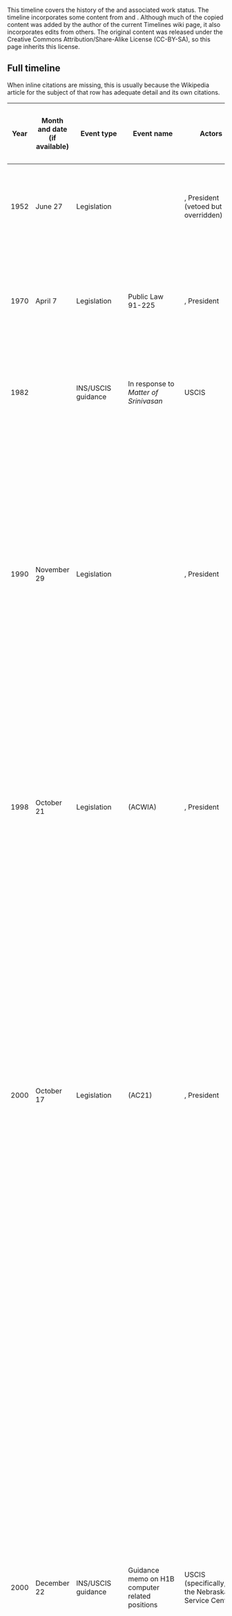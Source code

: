 This timeline covers the history of the {{w|H-1B visa}} and associated work status. The timeline incorporates some content from {{w|H-1B visa#Changes to legal and administrative rules}} and {{w|Premium Processing Service#Pre-announced delays for processing cap-subject petitions}}. Although much of the copied content was added by the author of the current Timelines wiki page, it also incorporates edits from others. The original content was released under the Creative Commons Attribution/Share-Alike License (CC-BY-SA), so this page inherits this license.

== Full timeline ==

When inline citations are missing, this is usually because the Wikipedia article for the subject of that row has adequate detail and its own citations.

{| class="wikitable sortable"
! Year !! Month and date (if available) !! Event type !! Event name !! Actors !! Effect on fees !! Effect on cap !! Effect on LCA attestations and DOL investigative authority !! Effect on adjudication process !! Details 
|-
| 1952 || June 27 || Legislation || {{w|Immigration and Nationality Act of 1952}} || {{w|82nd United States Congress}}, President {{w|Harry S. Truman}} (vetoed but overridden) || || || || || Creates the H-1 and H-2 visa categories for skilled and unskilled workers; the H-1 would give rise to the modern H-1B visa.
|-
| 1970 || April 7 || Legislation || Public Law 91-225 || {{w|91st United States Congress}}, President {{w|Richard Nixon}} || || || || || A new H-4 category is introduced for the spouses and minor children of H-1 workers, recognizing the use of the H-1 visa for more long-term employment.<ref name=cato-h-4>{{cite web|url = https://www.cato.org/blog/facts-about-h-4-visas-spouses-h-1b-workers|title = The Facts About H-4 Visas for Spouses of H-1B Workers|last = Bier|first = David|date = June 16, 2020|accessdate = June 26, 2020|publisher = Cato Institute}}</ref><ref name=pl-91-225>{{cite web|url = https://www.govinfo.gov/content/pkg/STATUTE-84/pdf/STATUTE-84-Pg116.pdf|title = Public Law 91-225|accessdate = June 26, 2020}}</ref>
|-
| 1982 || || INS/USCIS guidance || In response to ''Matter of Srinivasan'' || USCIS || N/A || N/A || N/A || N/A || An internal memo of the {{w|Immigration and Naturalization Services}} (INS, the precursor to {{w|United States Citizenship and Immigration Services}}) provides guidance regarding issuance of [[w:B visa in lieu of other visas|B-1 in lieu of H-1]].<ref name=globalworkers>{{cite web|url = http://globalworkers.org/digging-deeper-history-b-1-lieu-h-1|title = Digging Deeper: History of B-1 in lieu of H-1|publisher = globalworkers.org|accessdate = April 28, 2016}}</ref><ref name=ilw-wehrer>{{cite web|url = http://www.ilw.com/articles/2000,1018_Wehrer.shtm|title = Business Visitors from Abroad - Tips and Traps for the HR Department|date = October 18, 2000|last = Paparelli|first = Angelo|last2 = Wehrer|first2 = Susan|accessdate = April 28, 2016|publisher = Immigration Daily}}</ref>
|-
| 1990 || November 29 || Legislation || {{w|Immigration Act of 1990}} || {{w|101st United States Congress}}, President {{w|George H. W. Bush}} || Only a base filing fee || Annual cap of 65,000 on new 3-year H-1Bs, including transfer applications and extensions of stay || Set up the basic rules for the {{w|Labor Condition Application}} || Defines adjudication process || The old H-1 visa is split into the {{w|H-1A visa}} for nurses (which would be discontinued and replaced by the {{w|H-1C visa}}, which would also be discontinued) and the H-1B visa. Additionally, the Immigration Act of 1990 also creates the employment-based (EB) immigration category for permanent immigration. The H-1B and EB would play an important symbiotic role, in particular because unlike the previous H-1 visa, it allows for a dual immigrant intent, i.e., it allows people with pending green card applications to use the H-1B.<ref name=cato-h-4/><ref>{{cite web|url = https://www.law.cornell.edu/uscode/text/8/1184#b|title = 1184|publisher = Legal Information Institute}}</ref>
|-
| 1998 || October 21 || Legislation || {{w|American Competitiveness and Workforce Improvement Act}} (ACWIA) || {{w|105th United States Congress}}, President {{w|Bill Clinton}} || Additional $500 fee to train U.S. workers to reduce the shortage of skilled workers, and therefore reduce the need for H-1B || Temporary increase in caps to 115,000 for 1999 and 2000 || Introduces the concept of {{w|H-1B-dependent employer}} and required additional attestations about non-displacement of U.S. workers from employers who were H-1B-dependent or had committed a willful misrepresentation in an application in the recent past. Also gives investigative authority to the {{w|United States Department of Labor}} || No change || The legislation is mostly a victory for restrictionists and labor advocates, with the main concession to expansionists being the temporary quota increase.
|-
| 2000 || October 17 || Legislation || {{w|American Competitiveness in the 21st Century Act}} (AC21) || {{w|106th United States Congress}}, President {{w|Bill Clinton}} || Increase of fee for training U.S. workers from $500 to $1000 || Increase in caps to 195,000 for Fiscal Years 2001, 2002, and 2003.<br/>Creation of an uncapped category for non-profit research institutions.<br/>Exemption from the cap for people who had already been cap-subject. This includes people on cap-subject H-1Bs who are switching jobs, as well as people applying for a 3-year extension of their current 3-year H-1B. Also, people with pending green card applications on EB-1,2,3 statuses can keep extending their H-1B (without being cap-subject) while waiting || No change || No change || The legislation paves the way for a significant ''de facto'' expansion of the H-1B program, despite no permanent increase in the annual cap.
|-
| 2000 || December 22 || INS/USCIS guidance || Guidance memo on H1B computer related positions || USCIS (specifically, the Nebraska Service Center) || No change || No change || According to this guidance, intended only for the Nebraska Service Center, computer-related positions should generally be considered to qualify as a specialty occupation (being a specialty occupation is one of the requirements for a H-1B) || Terry Way, director of the Nebraska Service Center, sends a guidance memorandum to adjudication officers at the center describing how to treat computer-related positions. The guidance states: "we will generally consider the position of programmer to qualify as a specialty occupation. This will especially be true if the position involves providing clients with programming analysts, custom designs, modification, and/or problem solving software. Positions such as these are usually associated with consulting firms. However, positions strictly involving the entering or reviewing of code for an employer whose business is not computer related (does not furnish software or hardware development, production, and/or consulting) may require more careful scrutiny." The reasoning in the memo draws on the ''{{w|Occupational Outlook Handbook}}'', past unpublished decisions of the {{w|Administrative Appeals Office}}, and past case law, such as ''Matter of Caron International, inc. I&N Dec. 79-1 (Comm, 1988).<ref name=aila-terry-way-nsc-computer>{{cite web|url = https://www.aila.org/library/nsc-guidance-on-h-1b-computer-related-positions|title = Guidance memo on H1B computer related positions|last = Way|first = Terry|date = December 22, 2000|accessdate = August 4, 2024|publisher = Immigration and Naturalization Service}}</ref> The memo would be rescinded in March 2017<ref name=rescission-terry-way/> though the rescission itself would be subsequently reversed.
|-
| 2001 || July 30 || INS/USCIS guidance || {{w|Premium Processing Service}} launch || || Additional fee of $1000 for using the Premium Processing Service; those not using it see no fee change || No change || No change || Those who pay for the Premium Processing Service should receive an initial adjudication in 15 calendar days from the later of the time of petition receipt or time of Premium Processing Service filing and fee receipt.<ref name=uscis-premium-processing>{{cite web|url=http://www.uscis.gov/forms/how-do-i-use-premium-processing-service|title = How Do I Use the Premium Processing Service?|publisher = United States Citizenship and Immigration Services|accessdate = April 4, 2015}}</ref> ||
|-
| 2004 || January 1 || Treaty or trade agreement || {{w|Singapore–United States Free Trade Agreement}} || United States and Singapore governments; President {{w|George W. Bush}} and {{w|108th United States Congress}} on the United States side || No change || H-1B cap reduced by the number of H-1B1 visas issued || No change || No change || The Singapore–United States Free Trade Agreement (signed May 6, 2003, ratified July 24, 2003) includes provisions for the {{w|H-1B1 visa}} category for Singapore.
|-
| 2004 || January 1 || Treaty or trade agreement || {{w|Chile–United States Free Trade Agreement}} || United States and Chile governments; President {{w|George W. Bush}} on the United States side || No change || H-1B cap reduced by the number of H-1B1 visas issued || No change || No change || The Chile–United States Free Trade Agreement (signed June 6, 2003, active starting January 1, 2004) includes provisions for the {{w|H-1B1 visa}} category for Chile.
|-
| 2004 || April 23 || INS/USCIS guidance || The Significance of a Prior CIS Approval of a Nonimmigrant Petition in the Context of a Subsequent Determination Regarding Eligibility for Extension of Petition Validity || USCIS || No change || No change || No change || The adjudication process is changed so that adjudicators are expected to give deference to prior petition approvals when the petitioner and beneficiary are the same as before. || In an interoffice memorandum, William R. Yates, Associate Director of Operations, issues new guidance to USCIS adjudicators to defer to prior adjudications with the same petitioner and beneficiary. In particular prior approvals should generally be given deference, except in cases where: (1) it is determined that there was a material error with regard to the previous petition approval; (2) a substantial change in circumstances has taken place; or (3) there is new material information that adversely impacts the petitioner’s or beneficiary’s eligibility. In general, deference is expected for subjective assessments. While this guidance affects all petitions, the H-1B category is particularly affected (and the most numerically significant), due to the 3-year limit on H-1B validity, resulting in renewal petitions that could be affected by this guidance. The memorandum also explicitly uses the H-1B when providing an illustrative example.<ref name=prior-approval-memo>{{cite web|url = https://www.hsdl.org/c/view?docid=20258|title = The Significance of a Prior CIS Approval of a Nonimmigrant Petition in the Context of a Subsequent Determination Regarding Eligibility for Extension of Petition Validity|date = April 23, 2004|accessdate = August 4, 2024|publisher = United States Citizenship and Immigration Services}}</ref> This guidance would be rescinded in October 2017<ref name=rescission-prior-approval-memo/> and then reinstated in April 2021.<ref name=reinstatement-prior-approval-memo>{{cite web|url = https://www.uscis.gov/archive/uscis-issues-policy-guidance-on-deference-to-previous-decisions|title = USCIS Issues Policy Guidance on Deference to Previous Decisions|date = April 27, 2021|accessdate = August 4, 2024|publisher = United States Citizenship and Immigration Services}}</ref>
|-
| 2004 || December 6 || Legislation || {{w|H-1B Visa Reform Act of 2004}}, part of the {{w|Consolidated Appropriations Act, 2005}} || {{w|108th United States Congress}}, President {{w|George W. Bush}} || Increase of fee for retraining US workers to $1500 for companies with 26 or more employees, reduction to $750 for small companies. Addition of anti-fraud fee of $500 || Bachelor's degree cap returns to 65,000 with added 20,000 visas for applicants with U.S. postgraduate degrees. Additional exemptions for non-profit research and governmental entities. || Expands the Department of Labor's investigative authority, but also provides two standard lines of defense to employers (the Good Faith Compliance Defense and the Recognized Industry Standards Defense). || No change || The first affected cap season is Fiscal Year 2006 (starting October 1, 2005; petitions in April 2005).
|-
| 2005 || January || Employment-based immigrant visa availability || || || N/A || N/A || N/A || N/A || This appears to be the first month in a while where EB-3 immigrant visa numbers are not current for all countries; specifically, India, China and the Philippiines have backlogs, with priority dates of January 1, 2002 or earlier being accepted.<ref name=visa-bulletin-january-2005>{{cite web|url = https://travel.state.gov/content/travel/en/legal/visa-law0/visa-bulletin/2005/visa-bulletin-for-january-2005.html|title = Visa Bulletin for January 2005|date = January 1, 2005|accessdate = August 4, 2024|publisher = travel.state.gov}}</ref> The growth of backlogs in immigrant visa availability is driven by legislative caps on the number of people per country per year who can becomes United States permanent residents. The growth in employment-based immigrant visa wait times from some countries (particularly India) would, combined with AC21, lead to a phenomenon where people would end up renewing their H-1B petitions multiple times while waiting in queue, while ''de facto'' being residents of the United States on continually renewed H-1Bs, often buying property and having children while waiting.<ref name=rangarajan-reveal/>
|-
| 2005 || May 5 || INS/USCIS regulation || 70 FR 23775 - ALLOCATION OF ADDITIONAL H-1B VISAS CREATED BY THE H-1B VISA REFORM ACT OF 2004 || USCIS; contact point Kevin J. Cummings, Adjudications Officer, Business and Trade Services Branch/Program and Regulation Development || No change || According to the regulation, petitions received ''before'' the date it hits the cap are always adjudicated. Petitions received on the day it hits the cap are subjected to a lottery that selects enough petitions to just hit the cap. These processes apply to both the regular 65,000 and the Masters degree 20,000 caps; however, after the Masters degree 20,000 cap is attained, additional petitions in the Masters degree category are simply treated as ordinary petitions || No change || No change || USCIS issues an updated regulation clarifying what petitions it will adjudicate if it hits the cap for a given fiscal year. The new regulation is necessary to clarify the implementation of the new setup where ther are ''two'' caps: 65,000 for regular H-1Bs and 20,000 for people with U.S. masters degrees.<ref name=uscis-lottery-regulation>{{cite web|url = https://www.federalregister.gov/documents/2005/05/05/05-8992/allocation-of-additional-h-1b-visas-created-by-the-h-1b-visa-reform-act-of-2004|title = 70 FR 23775 - ALLOCATION OF ADDITIONAL H-1B VISAS CREATED BY THE H-1B VISA REFORM ACT OF 2004|date = May 5, 2005|accessdate = August 13, 2017|publisher = ''Federal Register''}}</ref><ref name=uscis-lottery-regulation-gpo>{{cite web|url = https://www.gpo.gov/fdsys/granule/FR-2005-05-05/05-8992/content-detail.html|title = 70 FR 23775 - ALLOCATION OF ADDITIONAL H-1B VISAS CREATED BY THE H-1B VISA REFORM ACT OF 2004|date = May 5, 2005|accessdate = August 13, 2017|publisher = U.S. Government Programming Office}}</ref>
|-
| 2005 || October || Employment-based immigrant visa availability || || || N/A || N/A || N/A || N/A || With the start of Fiscal Year 2006, there is a further retrogression in priority dates for employment-based immigrant visas, with China and India now having priority dates in the past for EB-1 and EB-2, not just EB-3.<ref name=visa-bulletin-october-2005>{{cite web|url = https://travel.state.gov/content/travel/en/legal/visa-law0/visa-bulletin/2006/visa-bulletin-for-october-2005.html|title = Visa Bulletin for October 2005|date = October 1, 2005|accessdate = August 4, 2024|publisher = travel.state.gov}}</ref> The wait times would get significantly worse over the next few years. The growth in employment-based immigrant visa wait times from some countries (particularly India) would, combined with AC21, lead to a phenomenon where people would end up renewing their H-1B petitions multiple times while waiting in queue, while ''de facto'' being residents of the United States on continually renewed H-1Bs, often buying property and having children while waiting.<ref name=rangarajan-reveal/>
|-
| 2007 || April 18 || Proposed legislation || {{w|SKIL Bill}} (christened "SKIL Act of 2007") || {{w|John Shadegg}} (in the {{w|110th United States Congress}}) || No change || Proposed:<br/> Immediate cap increase from 65,000 to 115,000, and provision for 20% increase next year if the cap is met in a given year.<br/> Expands the master's exemption (to include not just people with U.S. Masters degrees but people with foreign STEM masters degree and three years of related U.S. work experience) and some other cases.<br/> Removes the limit on the master's exemption, from 20,000 to unlimited. || No change || No change || After being introduced on April 18, 2007, the bill is referred to the Subcommittee on Immigration, Citizenship, Refugees, Border Security, and International Law on June 4, 2007.<ref>{{cite web|url = https://www.congress.gov/bill/110th-congress/house-bill/1930|title = H.R.1930 - SKIL Act of 2007|date = April 18, 2007|accessdate = August 12, 2017|publisher = Congress.gov}}</ref> There is no further progress.
|-
| 2008 || April 8 || INS/USCIS guidance || Extending Period of Optional Practical Training by 17 Months for F-1 Nonimmigrant Students With STEM Degrees and Expanding Cap-Gap  Relief for All F-1 Students With Pending H-1B Petitions Federal Register Volume 73, Number 68 (Tuesday, April 8, 2008) || {{w|Michael Chertoff}} ({{w|Department of Homeland Security}} (DHS) Secretary); USCIS and {{w|U.S. Immigration and Customs Enforcement}} (ICE) are under DHS || No change || No change || No change || No change || Two new ways of extending {{w|Optional Practical Training}} (OPT) are introduced, both of which make it easier for people to transition from OPT to H-1B status. The first, the STEM extension, allows students in STEM fields an extra 17 months of OPT under some additional conditions. The second, the cap-gap, allows for OPT to be extended if there is a corresponding pending cap-subject H-1B petition.<ref name=chertoff-memo>{{cite web|url=http://www.gpo.gov/fdsys/pkg/FR-2008-04-08/html/E8-7427.htm|accessdate = January 19, 2015|date = April 2, 2008|title = Federal Register, Volume 73, Number 68 (April 8, 2008)}}</ref>
|-
| 2009 || February 17 || Legislation || {{w|Employ American Workers Act}}, part of the {{w|American Recovery and Reinvestment Act of 2009}} || {{w|111th United States Congress}}, President {{w|Barack Obama}} || No change || No change || All recipients of {{w|Troubled Asset Relief Program}} (TARP) or Federal Reserve Act Section 13 are required to file the additional attestations required of H-1B-dependent employers, for any employee who had not yet started on a H-1B visa. || No change ||  Sunset after two years, on February 17, 2011.
|-
| 2010 || January 8 || INS/USCIS guidance || Determining Employer-Employee Relationships for Adjudication of H-1B Petitions, Including Third-Party Site Placements || Donald Neufeld (Associate Director, Service Center Operations) || No change || No change || No change || Memo updates Adjudication Field Manual (AFM) Chapter 31.3(g)(15) (AFM Update 10-24) with clearer guidance on determining if petitioner and beneficiary have an employer/employee relationship || The memo uses the employer's "right to control" as a key criterion for an employer/employee relationship. USCIS also publishes a FAQ on the memo.<ref>{{cite web|url = https://www.uscis.gov/sites/default/files/USCIS/Laws/Memoranda/2010/H1B%20Employer-Employee%20Memo010810.pdf|title = Determining Employer-Employee Relationships for Adjudication of H-1B Petitions, Including Third-Party Site Placements|last = Neufeld|first = Donald|date = January 8, 2010|accessdate = August 12, 2017|publisher = United States Citizenship and Immigration Services}}</ref><ref>{{cite web|url = https://www.nafsa.org/Resource_Library_Assets/Regulatory_Information/USCIS_Guidance_On_Establishing_Employer-Employee_Relationship_In_H-1B_Petitions/|title = USCIS Guidance On Establishing Employer-Employee Relationship In H-1B Petitions|date = January 8, 2010|accessdate = August 12, 2017|publisher = NAFSA}}</ref><ref>{{cite web|url = https://www.uscis.gov/news/questions-answers-uscis-issues-guidance-memorandum-establishing-employee-employer-relationship-h-1b-petitions|title = Questions & Answers: USCIS Issues Guidance Memorandum on Establishing the "Employee-Employer Relationship" in H-1B Petitions|date = January 13, 2010|accessdate = August 12, 2017|publisher = United States Citizenship and Immigration Services}}</ref>
|-
| 2010 || August 13 || Legislation || Public Law 111-230 (Section 402) || {{w|111th United States Congress}}, President {{w|Barack Obama}} || Additional fee of $2,000 for employers with more than 50 employees and more than 50% of their workforce either H-1B or L-1 || No change || No change || No change || The fee would apply only to petitions postmarked on or after August 14, 2010, and until September 30, 2014.<ref name=pl-111-230-teleconference>{{cite web|url = https://www.uscis.gov/outreach/notes-previous-engagements/notes-previous-engagements-topic/policy-and-guidance/teleconference-implementing-public-law-111-230|title = Teleconference: Implementing Public Law 111-230|accessdate = March 28, 2016|publisher = United States Citizenship and Immigration Services}}</ref><ref name=uscis-pl-111-230>{{cite web|url = https://www.uscis.gov/archive/archive-news/uscis-implements-h-1b-and-l-1-fee-increase-according-pl-111-230|title = USCIS Implements H-1B and L-1 Fee Increase According to P.L. 111-230|accessdate = March 28, 2016|publisher = United States Citizenship and Immigration Services}}</ref> See {{w|H-1B-dependent employer#Additional fees}} for more.
|-
| 2010 || November || Fee increase || || || Fee increases across the board as part of a regular fee increase.<ref>{{cite web|url=http://www.h1base.com/visa/work/H1BFeesIncreaseForH1BVisa2011filingApplications%20/ref/1533/|title = H1B Fee Increase|publisher = H1Base|accessdate = April 5, 2015}}</ref> || No change || No change || No change ||
|-
| 2011 || January 2 || Legislation || Public Law 111-347 (Section 302) || {{w|111th United States Congress}}, President {{w|Barack Obama}} || No change || No change || No change || No change || The end date for the increased fees imposed by P.L. 111-230 is extended from September 30, 2014 to September 30, 2015.<ref>{{cite web|url = https://www.uscis.gov/news/public-law-111-230-h-1b-l-1-additional-fees-expire|title = Public Law 111-230 H-1B, L-1 Additional Fees Expire|date = October 5, 2015|accessdate = March 28, 2016|publisher = United States Citizenship and Immigration Services}}</ref><ref>{{cite web|url = https://www.uscis.gov/sites/default/files/ilink/docView/PUBLAW/DATAOBJECTS/PL111-347.pdf|title = Public Law 111-347|date = January 2, 2011|accessdate = August 12, 2017|publisher = United States Citizenship and Immigration Services}}</ref>
|-
| 2011 || January 24 || Proposed legislation || STAPLE Act (full name: {{w|Stopping Trained in America PhDs From Leaving the Economy Act}}) || {{w|Jeff Flake}} (in the {{w|112th United States Congress}}) || No change || Proposed: People with United States STEM Ph.D. degrees are exempt from the numerical H-1B caps || No change || No change || The bill is referred on February 7, 2011 to the Subcommittee on Immigration Policy and Enforcement. There is no further progress.<ref name=staple-2011>{{cite web|url = https://www.congress.gov/bill/112th-congress/house-bill/399|title = H.R.399 - STAPLE Act|date = January 24, 2011|accessdate = August 13, 2017|publisher = Congress.gov}}</ref><ref>{{cite web|url = https://www.govtrack.us/congress/bills/112/hr399|title = H.R. 399 (112th): STAPLE Act|date = January 24, 2011|accessdate = August 13, 2017|publisher = Govtrack.us}}</ref><ref>{{cite web|url = http://www.foxnews.com/opinion/2011/05/16/care-immigration-care-staple-act.html|title = If You Care About Immigration, You Should Care About the STAPLE Act|last = Nowrasteh|first = Alex|authorlink = w:Alex Nowrasteh|date = May 16, 2011|accessdate = August 13, 2017}}</ref> Similar bills would be introduced in subsequent Congresses.<ref name=staple-2013/>
|-
| 2011 || February 23 || Lawsuit || ''Palmer v. Infosys Technologies Limited'' (Alabama) || Jack Palmer (represented by Kenneth J. Mendelsohn), lawsuit against {{w|Infosys}} || N/A || N/A || N/A || N/A || In the lawsuit, Infosys employee Jack Palmer accuses the company of misusing the [[w:B visa in lieu of other visas|B-1 in lieu of H-1B]], including misleading immigration authorities, underpaying taxes, and overbilling clients.<ref name=itbusinessedge>{{cite web|url = http://www.itbusinessedge.com/cm/blogs/tennant/h-1b-visa-fraud-case-against-infosys-may-be-a-game-changer/?cs=45953|title = H-1B Visa Fraud Case Against Infosys May Be a Game Changer|last = Tennant|first = Don|date = March 15, 2011|accessdate = August 12, 2017|publisher = IT Business Edge}}</ref> He is represented by Greg Mendelsohn and the suit is filed in the Circuit Court of Lowndes County, Alabama.<ref name=itbusinessedge/> This happens two months after Palmer tried to raise the same issues internally within the company and was not heeded.<ref>{{cite web|url = https://www.documentcloud.org/documents/336004-jack-palmer-lawsuit-against-infosys-technologies.html|title = Jack Palmer Lawsuit Against Infosys Technologies|date = February 23, 2011|accessdate = August 13, 2017}}</ref><ref name=nyt-palmer-lawsuit>{{cite web|url = http://www.nytimes.com/2011/06/22/us/22infosys.html|title = Indian Company Under Scrutiny Over U.S. Visas|last = Preston|first = Julia|last2 = Bajaj|first2 = Vikas|date = June 21, 2011|accessdate = August 13, 2017}}</ref><ref name=nyt-palmer-lawsuit-2>{{cite web|url = http://www.nytimes.com/2012/04/13/us/whistle-blower-claiming-visa-fraud-keeps-his-job-but-not-his-work.html|title = Whistle-Blower Claiming Visa Fraud Keeps His Job, but Not His Work|last = Preston|first = Julia|publisher = ''New York Times''|date = April 13, 2012|accessdate = August 13, 2017}}</ref> On August 20, 2012, a federal judge in Alabama dismisses the lawsuit.<ref>{{cite web|url = http://www.nytimes.com/2012/08/21/us/alabama-judge-dismisses-infosys-whistle-blower-suit.html|title = Judge Dismisses Whistle-Blower Suit Against Infosys|last = Preston|first = Julia|date = August 20, 2012|accessdate = August 13, 2017|publisher = ''New York Times''}}</ref> However, federal prosecutors later pursue Infosys based on Palmer's alllegations, resulting in a $34 million settlement in October 2013 with the government, with Palmer getting part of the settlement per a federal false claims law.<ref>{{cite web|url = http://www.nytimes.com/2013/10/30/us/indian-tech-giant-infosys-said-to-reach-settlement-on-us-visa-fraud-claims.html|title = Deal Reached in Inquiry Into Visa Fraud at Tech Giant|last = Preston|first = Julia|date = October 30, 2013|accessdate = August 13, 2017|publisher = ''New York Times''}}</ref>
|-
| 2011 || March 3 || Proposed regulation || Registration Requirement for Petitioners Seeking to File H-1B Petitions on Behalf of Aliens Subject to the Numerical Limitations || USCIS || No change || Proposed: No numerical effect, but lottery would now be run ''before'' submission of full petition || No change || No change || USCIS proposes that petitioners complete an online registration describing petitions they want to file ''prior'' to the start of the filing season. If the number of such petitions exceeds the cap, USCIS runs its lottery ''before'' petitions are actually submitted, and informs employers whose petitions have passed the lottery, so they can then submit the full petition. The 60-day comment period for this Notice of Proposed Regulation published in the ''Federal Register'' ends on May 2.<ref>{{cite web|url = https://www.federalregister.gov/documents/2011/03/03/2011-4731/registration-requirement-for-petitioners-seeking-to-file-h-1b-petitions-on-behalf-of-aliens-subject|title = Registration Requirement for Petitioners Seeking to File H-1B Petitions on Behalf of Aliens Subject to the Numerical Limitations|date = March 3, 2011|accessdate = August 13, 2017|publisher = ''Federal Register''}}</ref><ref>{{cite web|url = https://www.uscis.gov/archive/archive-news/uscis-announces-proposed-h-1b-electronic-registration-system-reduce-costs-us-businesses|title = USCIS Announces Proposed H-1B Electronic Registration System to Reduce Costs for U.S. Businesses|date = March 2, 2011|accessdate = August 13, 2017|publisher = United States Citizenship and Immigration Services}}</ref> The {{w|American Immigration Lawyers Association}} responds with critical comments, suggesting that the proposed regulation be put on indefinite hold until the USCIS Transformation to a paperless system is complete, and that the USCIS carefully beta test the new approach and collect stakeholder feedback before launching it widely.<ref>{{cite web|url = http://www.aila.org/infonet/aila-comments-on-proposed-h-1b-registration-system|title = AILA Comments on Proposed H-1B Registration System|date = May 2, 2011|accessdate = August 13, 2017|publisher = American Immigration Lawyers Association}}</ref> The proposal would finally become practice in March 2020, with H-1B filing for Fiscal Year 2021.
|-
| 2013 || March 15 || Proposed legislation || STAPLE Act (full name: {{w|Stopping Trained in America PhDs From Leaving the Economy Act}}) || {{w|Erik Paulsen}} (in the {{w|113th United States Congress}}) || No change || Proposed: People with United States STEM Ph.D. degrees are exempt from the numerical H-1B caps || No change || No change || The bill is referred to the Subcommittee on Immigration And Border Security on April 15, 2013. There is no further progress.<ref name=staple-2013>{{cite web|url = https://www.congress.gov/bill/113th-congress/house-bill/1227|title = H.R.1227 - STAPLE Act|date = March 15, 2013|accessdate = August 13, 2017}}</ref><ref>{{cite web|url = https://www.govtrack.us/congress/bills/113/hr1227|title = H.R. 1227 (113th): STAPLE Act|date = March 15, 2013|accessdate = August 13, 2017|publisher = Govtrack.us}}</ref> A similar bill had been introduced in the 112th United States Congress,<ref name=staple-2011/> and similar bills would continue to be introduced in subsequent Congresses.
|-
| 2013 || March 18 || Proposed legislation || H-1B and L-1 Visa Reform Act (Bill) of 2013 || {{w|Chuck Grassley}}, {{w|Sherrod Brown}} (in the {{w|113th United States Congress}} || No change || No change || Proposed:<br/> Annual Department of Labor audits of companies with large number of H-1B employees<br/>200 additional employees to administer, oversee, investigate, and enforce programs<br/>Revised wage determination requirements<br/>Internet posting required<br/>Longer U.S. worker displacement protection<br/>Prohibition on employer advertising that makes a position available only to, or gives priority to, H-1B nonimmigrants<br/>Limit on number of H-1B and L-1 employees that an employer with 50 or more workers may hire || No direct change, but more information-sharing with Department of Labor on fraud || The Bill is referred to the Committee on the Judiciary but does not proceed further.<ref>{{cite web|url = https://www.congress.gov/bill/113th-congress/senate-bill/600|title = S.600 - H-1B and L-1 Visa Reform Act of 2013|date = March 18, 2013|accessdate = August 13, 2017|publisher = Congress.gov}}</ref><ref>{{cite web|url = https://www.govtrack.us/congress/bills/113/s600|title = S. 600 (113th): H-1B and L-1 Visa Reform Act of 2013|date = March 18, 2013|accessdate = August 13, 2017|publisher = Govtrack.us}}</ref>
|-
| 2015 || April 30 || Proposed legislation || STAPLE Act (full name: {{w|Stopping Trained in America PhDs From Leaving the Economy Act}}) || {{w|Erik Paulsen}} (in the {{w|114th United States Congress}} || No change || Proposed: People with United States STEM Ph.D. degrees are exempt from the numerical H-1B caps || No change || No change || The bill is referred to the Subcommittee on Immigration and Border Security on June 1, 2015. There is no further progress.<ref name=staple-2015>{{cite web|url = https://www.congress.gov/bill/114th-congress/house-bill/2181|title = H.R.2181 - STAPLE Act|date = April 30, 2015|accessdate = August 13, 2017|publisher = congress.gov}}</ref><ref>{{cite web|url = https://www.govtrack.us/congress/bills/114/hr2181|title = H.R. 2181 (114th): STAPLE Act|date = April 30, 2015|accessdate = August 13, 2017|publisher = Govtrack.us}}</ref> Similar bills had been introduced in the 112th and 113th Congress.<ref name=staple-2011/><ref name=staple-2013/>
|-
| 2015 || December 18 || Legislation || Public Law 114-113, part of the {{w|Consolidated Appropriations Act, 2016}} || {{w|114th United States Congress}} || Additional fee of $4,000 for employers with more than 50 employees and more than 50% of their workforce either H-1B or L-1 || No change || No change || No change || This applies to all petitions postmarked on or after December 18, 2015 and until September 30, 2025.<ref>{{cite web|url = https://www.uscis.gov/news/alerts/new-law-increases-h-1b-and-l-1-petition-fees|title = New Law Increases H-1B and L-1 Petition Fees|publisher = United States Citizenship and Immigration Services|accessdate = March 29, 2016}}</ref><ref name=tribuneindia>{{cite web|url = http://www.tribuneindia.com/news/world/indian-it-companies-to-pay-over-8-000-per-h1b-visa/172810.html|title = Indian IT Companies to pay over $8,000 per visa|accessdate = March 29, 2016}}</ref> It replaces a similar $2,000 fee that applied till September 30, 2015. See {{w|H-1B-dependent employer#Additional fees}} for more.
|-
| 2016 || January 25 || Lawsuit || ''Perrero v. Disney and HCL'' || Leo Perrero (plaintiff), Disney and HCL (defendants) || N/A || N/A || N/A || N/A || Leo Perrero, a former Disney World employee, files a lawsuit in Florida against Walt Disney World and HCL for Disney firing him and other workers and using HCL to replace them, with HCL filling its labor needs using H-1B visas.<ref name=soundcloud-perrero>{{cite web|url = https://www.documentcloud.org/documents/2837158-Perrero.html|title = Verified Class Action Complaint Against HCL Inc. and Walt Disney World|last = Perrero|first = Leo|date = January 25, 2016|accessdate = August 13, 2017}}</ref> On May 13, Disney and HCL file motions for dismissal.<ref>{{cite web|url = https://www.documentcloud.org/documents/2837159-Disney-Visa.html|title = Defendant Walt Disney Parks and Resorts U.S. Inc's Dispositive Motion to Dismiss and Memorandum of Law|date = May 13, 2016|accessdate = August 13, 2017}}</ref><ref>{{cite web|url = https://www.documentcloud.org/documents/2837157-HCL.html|title = HCL America, Inc.'s Dispositive Motion to Dismiss Complaint|date = May 13, 2016|accessdate = August 13, 2017}}</ref> On October 13, 2016, Judge Gregory A. Presnell of the United States District Court in Orlando dismisses the lawsuit, as well as a similar lawsuit by Dena Moore filed against Disney and Cognizant Technology Solutions.<ref>{{cite web|url = https://www.nytimes.com/2016/10/14/us/judge-says-disney-didnt-violate-visa-laws-in-layoffs.html|title = Judge Says Disney Didn’t Violate Visa Laws in Layoffs|last = Preston|first = Julia|date = October 13, 2016|accessdate = August 13, 2017|publisher = ''New York Times''}}</ref>
|-
| 2016 || May 20 || Lawsuit || ''AILA v. USCIS'', also known as the FOIA lawsuit || {{w|American Immigration Lawyers Association}} (AILA) and American Immigration Council (AIC) (plaintiffs), USCIS (defendant) || N/A || N/A || N/A || N/A || The American Immigration Lawyers Association files a {{w|Freedom of Information Act}} (FOIA)-based lawsuit against USCIS seeking more transparency into the H-1B lottery process.<ref>{{cite web|url = https://www.law360.com/articles/799213/foia-suit-seeks-to-peek-into-black-box-of-h-1b-lottery|title = FOIA Suit Seeks To Peek Into 'Black Box' Of H-1B Lottery|last = Olivo|first = Natalie|date = May 23, 2016|accessdate = August 13, 2017|publisher = Law360}}</ref><ref name=aic-foia-lawsuit>{{cite web|url = https://www.americanimmigrationcouncil.org/litigation/foia-lawsuit-h-1b-lottery-policies-and-procedures|title = FOIA Lawsuit on H-1B Lottery Policies and Procedures. AILA v. USCIS, et al., No. 1:16-cv-00956 (D.D.C. filed May 20, 2016)|accessdate = August 13, 2017|publisher = American Immigration Council}}</ref><ref name=aila-foia-lawsuit>{{cite web|url = http://www.aila.org/advo-media/press-releases/2016/lawsuit-seeks-transparency-in-h-1b-lottery-process|title = Lawsuit Seeks Transparency in H-1B Lottery Process|date = May 23, 2016|accessdate = August 13, 2017|publisher = American Immigration Lawyers Association}}</ref> USCIS responds on August 1, 2016, with three affirmative defenses.<ref name=aic-foia-lawsuit/><ref>{{cite web|url = https://www.americanimmigrationcouncil.org/sites/default/files/litigation_documents/aila_vs_uscis_defendants_answer.pdf|title = Defendant's Answer to Plaintiff's Claim for Declaratory and Injunctive Relief|date = August 1, 2016|accessdate = August 13, 2017}}</ref>
|-
| 2016 || June 2 || Lawsuit || ''{{w|Tenrec v. USCIS}}'', also known as the H-1B lottery lawsuit || Tenrec Inc. (employee Sergii Sinienok) and Walker Mary LLC (employee Xiaoyang Zhu) (plaintiffs), Brent Renison (plaintiff's attorney), USCIS and DHS (defendants) || N/A || N/A || N/A || N/A || The lawsuit challenges the USCIS' use of a lottery to determine what filed H-1B petitions to adjudicate. Instead, it says that a lawful interpretation of the statute would require giving priority in the next year to people who applied in a given year but could not be selected due to a cap. It is filed as a class action lawsuit on behalf of anybody who has failed to be selected in at least one lottery since 2013.<ref name=entrylaw-case-ends/><ref>{{cite web|url = https://www.lexisnexis.com/legalnewsroom/immigration/b/newsheadlines/archive/2016/06/03/h-1b-lottery-lawsuit-filed-tenrec-v-uscis.aspx?Redirected=true|title = H-1B Lottery Lawsuit Filed - Tenrec v. USCIS|last = Kowalski|first = Daniel|date = June 3, 2016|accessdate = August 13, 2017|publisher = LexisNexis}}</ref><ref name=cw-lottery-lawsuit>{{cite web|url = http://www.computerworld.com/article/3123769/it-careers/court-ruling-puts-future-of-h-1b-lottery-in-doubt.html|title = Court ruling puts future of H-1B lottery in doubt. Effort to end H-1B lottery wins key decision in a federal court on Thursday|date = September 23, 2016|accessdate = August 13, 2017|publisher = Computerworld|last = Thibodeau|first = Patrick}}</ref><ref name=nlr-lottery-lawsuit>{{cite web|url = https://www.natlawreview.com/article/controversial-h-1b-lottery-upheld|title = Controversial H-1B Lottery Upheld|last = Koski|first = Ceridwen|date = March 28, 2017|accessdate = August 13, 2017|publisher = ''The National Law Review''}}</ref> In September 2016, U.S. District Court Judge Michael Simon in Oregon rejects the USCIS' motion to dismiss the lawsuit.<ref name=cw-lottery-lawsuit/> On March 17, 2017, the case is decided against the plaintiffs.<ref name=entrylaw-case-ends>{{cite web|url = http://www.entrylaw.com/h1b-lottery-lawsuit/|title = H-1B Lottery Lawsuit|accessdate = August 13, 2017}}</ref><ref name=nlr-lottery-lawsuit/> Although the plaintiffs appeal the decision with the {{w|United States Court of Appeals for the Ninth Circuit}}, it turns out that both plaintiffs succeed in the H-1B lottery this time, and no other employer is willing to become the lead plaintiff. A stipulated motion for voluntary dismissal of appeal is filed by all parties on June 21, 2017, and the order of dismissal is issued on June 23, 2017.<ref name=entrylaw-case-ends/>
|-
| 2017 || January 24 || Proposed legislation || High-Skilled Integrity and Fairness Act of 2017 || {{w|Zoe Lofgren}} (in the {{w|115th United States Congress}}) || No change || 20% of the cap reserved for employers with 50 or fewer full-time employees, including parent, subsidiary, and other affiliated entities. || Proposed:<br/>Wage tiers established (200% of prevailing wage, 150% of prevailing wage, 100% of prevailing wage).<br/>Changes to penalties for employers || Petitions considered based on wage tier (so all petitions where the wage is above 200% of prevailing wage get first preference, then petitions where it is above 150%, then petitions where it is above 100%) || Referred to the Subcommittee on Immigration and Border Security on February 8, 2017. Not yet passed.<ref name=hsifa>{{cite web|url = https://www.congress.gov/bill/115th-congress/house-bill/670|title = H.R.670 - High-Skilled Integrity and Fairness Act of 2017|date = January 24, 2017|accessdate = August 13, 2017|publisher = Congress.gov}}</ref><ref>{{cite web|url = http://www.aila.org/advo-media/whats-happening-in-congress/pending-legislation/hr-670-high-skilled-integrity-fairness-act-2017|title = H.R. 670: High-Skilled Integrity and Fairness Act of 2017|publisher = American Immigration Lawyers Association|date = January 24, 2017|accessdate = August 13, 2017}}</ref><ref>{{cite web|url = https://www.govtrack.us/congress/bills/115/hr670|title = H.R. 670: High-Skilled Integrity and Fairness Act of 2017|publisher = govtrack.us}}</ref><ref>{{cite web|url = http://www.indianeagle.com/travelbeats/high-skilled-integrity-and-fairness-act-of-2017-for-h1b-visa-reform/|title = High-Skilled Integrity and Fairness Act of 2017: Highlights of New H1B Visa Reform Bill in USA|publisher = Indian Eagle|accessdate = August 13, 2017}}</ref><ref>{{cite web|url = https://www.law360.com/articles/889366/a-politically-feasible-approach-to-h-1b-reform|title = A Politically Feasible Approach To H-1B Reform|last = Meyer|first = Brandon|date = February 8, 2017|accessdate = August 13, 2017}}</ref>
|-
| 2017 || March 3 || INS/USCIS guidance || Temporary Suspension of H-1B Premium Processing || USCIS || Premium Processing Service no longer available, so that fee component does not apply. || No change || No change || Premium Processing Service no longer applies, so all petitions are processed in the order they are received (see {{w|USCIS processing times}} for more).<ref name=uscis-h-1b-pps-suspension>{{cite web|url = https://www.uscis.gov/news/alerts/uscis-will-temporarily-suspend-premium-processing-all-h-1b-petitions|title = USCIS Will Temporarily Suspend Premium Processing for All H-1B Petitions|date = March 3, 2017|accessdate = March 4, 2017|publisher = United States Citizenship and Immigration Services}}</ref><ref>{{cite web|url = http://indianexpress.com/article/world/uscis-to-suspend-premium-processing-service-for-h-1b-visas-from-april-3-as-h-1b-reform-bill-introduced-in-congress-4553812/|title = USCIS to suspend Premium Processing Service for H-1B visas from April 3|publisher = ''Indian Express''|date = March 3, 2017|accessdate = March 4, 2017}}</ref> Petitioners can still make discretionary expedite requests subject to the usual constraints on such requests.<ref name=uscis-h-1b-pps-suspension/><ref name=expedite-criteria>{{cite web|url = https://www.uscis.gov/forms/expedite-criteria|title = Expedite Criteria|publisher = United States Citizenship and Immigration Services|accessdate = March 4, 2017}}</ref> || The suspension of Premium Processing is believed to be related to work under President Donald Trump to change the regulations and procedures surrounding immigration, as well as legislation under discussion that would alter the working of the H-1B program.<ref>{{cite web|url = http://www.theverge.com/2017/3/3/14810830/us-immigration-trump-h-1b-visa-processing-wait-times|title = US to suspend fast processing of H-1B visas for high-skilled workers|last = Statt|first = Nick|date = March 3, 2017|accessdate = March 4, 2017|publisher = ''The Verge''}}</ref><ref>{{cite web|url = http://www.cnn.com/2017/03/04/us/h1b-visa-premium-processing-suspended/|title = US suspends expedited processing of H-1B visas |last = Karimi|first = Faith|date = March 4, 2017|accessdate = March 4, 2017|publisher = ''[[CNN]]''}}</ref><ref>{{cite web|url = https://www.engadget.com/2017/03/03/us-suspends-premium-processing-for-h-1b-visas/|title = US suspends 'premium processing' for H-1B visas. Heavily used by tech companies like Microsoft and Facebook, it let applicants receive an answer faster for a fee.|last = Lawler|first = Richard|date = March 3, 2017|accessdate = March 4, 2017|publisher = ''Engadget''}}</ref>
|-
| 2017 || March 31 || INS/USCIS guidance || Rescission of the December 22, 2000 “Guidance memo on H1B computer related positions” || USCIS || No change || No change || No change || End to automatic treatment of computer-related occupations as specialty occupations, making adjudication stricter || USCIS issues a Policy Memorandum PM-602-0142 rescinding the December 22, 2000 “Guidance memo on H1B computer related positions” issues by Terry Way. The memorandum applies to all USCIS employees effective immediately. This rescission effectively means that computer-related positions are no longer automatically treated as specialty occupations, and other evidence needs to be provided in the petition to establish that it is a specialty occupation. The updated guidance is claimed to be consistent with the more recent editions of the ''{{w|Occupational Outlook Handbook}}'', compared to the Terry Way memorandum that had relied on the 1998-99 and 2000-01 editions.<ref name=rescission-terry-way>{{cite web|url = https://www.uscis.gov/sites/default/files/document/memos/PM-6002-0142-H-1BComputerRelatedPositionsRecission.pdf|title = Policy Memorandum: Rescission of the December 22, 2000 “Guidance memo on H1B computer related positions”|date = March 31, 2017|accessdate = August 3, 2024|publisher = USCIS}}</ref> An analysis by the Bipartisal Policy Center calls this an example "of the administration’s actions to tighten the H-1B visa program" and says "The rescission memo seems to account for much of the increased number of RFEs being issued, as service centers have been directed to ask for additional evidence when they receive petitions for entry-level positions that may not necessarily require a bachelor’s degree."<ref name=bpc-battle-h-1b>{{cite web|url = https://bipartisanpolicy.org/blog/the-battle-of-the-h-1b-uscis-continues-to-restrict-the-highly-skilled-nonimmigrant-work-visa/|title = The Battle of the H-1B: USCIS Continues to Restrict the Highly-Skilled Nonimmigrant Work Visa|last = Iacono|first = Rachel|date = December 17, 2019|accessdate = August 3, 2024|publisher = Bipartisan Policy Center}}</ref> Effective January 30, 2021, this memorandum itself would be rescinded in light of the ninth circuit's decision in ''Innova Solutions v. Baran''.<ref name=rescission-terry-way/><ref name=bpc-uscis-biden-updates>{{cite web|url = https://bipartisanpolicy.org/blog/uscis-biden-updates/|title = The Battle of the H-1B Concludes? Biden Administration Updates USCIS Policy Manual|date = July 14, 2021|accessdate = August 3, 2024|last = Iacono|first = Rachel|last2 = Lee|first2 = Andrew|publisher = Bipartisan Policy Center}}</ref>
|-
| 2017 || April 18 || Executive Order || Buy American and Hire American || President {{w|Donald Trump}}, USCIS (but more broadly Department of State, DHS, and Department of Labor) || No change || No change || No change || No immediate change, but a catalyst for stricter adjudication in the coming months and years || President {{w|Donald Trump}} issues Executive Order 13788 "Buy American and Hire American". Section 5(b) of the proclamation says: "In order to promote the proper functioning of the H-1B visa program, the Secretary of State, the Attorney General, the Secretary of Labor, and the Secretary of Homeland Security shall, as soon as practicable, suggest reforms to help ensure that H-1B visas are awarded to the most-skilled or highest-paid petition beneficiaries."<ref>{{cite web|url = https://www.federalregister.gov/documents/2017/04/21/2017-08311/buy-american-and-hire-american|title = Buy American and Hire American|date = April 21, 2017|accessdate = August 3, 2024|publisher = Federal Regster}}</ref> USCIS would later put up a page describing its efforts to implement the order.<ref name=uscis-buy-american-hire-american>{{cite web|url = https://www.uscis.gov/archive/buy-american-and-hire-american-putting-american-workers-first|title = Buy American and Hire American: Putting American Workers First|accessdate = August 3, 2024|publisher = USCIS}}</ref> Among other things, this would include H-1B datasets including the H-1B Employer Data Hub (see row for that) as well as a page describing efforts to combat H-1B fraud, including an online tip form for reporting suspected fraud, protections for those reporting suspected fraud, and an expansion of site visits.<ref>{{cite web|url = https://www.uscis.gov/scams-fraud-and-misconduct/report-fraud/combating-fraud-and-abuse-in-the-h-1b-visa-program|title = Combating Fraud and Abuse in the H-1B Visa Program|accessdate = August 3, 2024|publisher = USCIS}}</ref>
|-
| 2017 || October 23 || INS/USCIS guidance || Rescission of Guidance Regarding Deference to Prior Determinations of Eligibility in the Adjudication of Petitions for Extension of Nonimmigrant Status || USCIS || No change || No change || No change || Stricter adjudication and greater burden of proof on petitioner || USCIS rescinds its April 23, 2004 memorandum titled “The Significance of a Prior CIS Approval of a Nonimmigrant Petition in the Context of a Subsequent Determination Regarding Eligibility for Extension of Petition Validity” and section VII of the August 17, 2015 policy memorandum titled “L-1B Adjudications Policy.” With this rescission, USCIS places the burden of proof on the petitioner to demonstrate eligibility for the benefit every time, even for renewals, and reduces the burden on adjudicators to review past petitions to determine the extent of similarity or overlap with the existing petition. Though H-1B is not called out by name in this memorandum, it is one of the affected categories, given the 3-year limit on H-1B with the possibility of renewal; the original 2004 memorandum did mention H-1B in one of its illustrative examples.<ref name=rescission-prior-approval-memo>{{cite web|url = https://www.uscis.gov/sites/default/files/document/memos/2017-10-23-Rescission-of-Deference-PM602-0151.pdf|title = Policy Memorandum: Rescission of Guidance Regarding Deference to Prior Determinations of Eligibility in the Adjudication of Petitions for Extension of Nonimmigrant Status|date = October 23, 2017|accessdate = August 3, 2024|publisher = USCIS|archive-url = https://web.archive.org/web/20201001072452/https://www.uscis.gov/sites/default/files/document/memos/2017-10-23-Rescission-of-Deference-PM602-0151.pdf|archive-date = October 1, 2020}}</ref> An analysis by the Bipartisan Policy Center says: "This has contributed to the increased level of RFEs or denials issued to cases seeking to renew an existing H-1B petition over the past two years" and calls the memo an example "of the administration’s actions to tighten the H-1B visa program."<ref name=bpc-battle-h-1b/>
|-
| 2019 || April 1 || Data || H-1B Employer Data Hub || USCIS || No change || No change || No change || No change || USCIS launches its H-1B Employer Data Hub, that it says is "to provide information to the public on employers petitioning for H-1B workers. The data hub is part of our continued effort to increase transparency in employment-based visa programs by allowing the public to search for H-1B petitioners by fiscal year (back to FY 2009), NAICS code, employer name, city, state, or ZIP code. This will give the public the ability to calculate approval and denial rates and to review which employers are using the H-1B program."<ref>{{cite web|url = https://www.uscis.gov/news/alerts/uscis-launches-h-1b-employer-data-hub|title = USCIS Launches H-1B Employer Data Hub|date = April 1, 2019|accessdate = March 19, 2022|publisher = United States Citizenship and Immigration Services}}</ref> This data is used by third parties to calculate patterns and trends in denial rates.<ref>{{cite web|url = https://www.bal.com/bal-news/united-statesh-1b-employer-data-hub-shows-high-denial-rates/|title = H-1B Employer Data Hub shows high denial rates|date = April 19, 2019|accessdate = March 19, 2022|publisher = Berry Appleman & Leiden LLP}}</ref>
|-
| 2019 || June || INS/USCIS guidance || Reinstatement of Premium Processing for H-1B || USCIS || Premium Processing availability resumes, with no fee change. || No change || No change || Premium Processing now available for cap-subject petitions, starting in late May or early June depending on the type of petition. || Start date for Premium Processing countdown is May 20, 2019 for cap-subject change of status petitions,<ref>{{cite web|url = https://www.uscis.gov/news/alerts/premium-processing-begins-certain-cap-subject-h-1b-petitions-may-20|title = Premium Processing Begins for Certain Cap-Subject H-1B Petitions on May 20|publisher = United States Citizenship and Immigration Services|date = March 29, 2019|accessdate = January 25, 2020}}</ref> and June 10, 2019 for other cap-subject petitions (precise date announced June 7, 2019).<ref>{{cite web|url = https://www.uscis.gov/news/alerts/premium-processing-begins-remaining-h-1b-cap-subject-petitions-june-10|title = Premium Processing Begins for Remaining H-1B Cap-Subject Petitions on June 10|publisher = United States Citizenship and Immigration Services|date = June 7, 2019|accessdate = January 25, 2020}}</ref>
|-
| 2019 || July 17 || INS/USCIS guidance || Release of records in response to FOIA request || USCIS || N/A || N/A || N/A || N/A || In response to two [[w:Freedom of Information Act (United States)|Freedom of Information Act]] (FOIA) requests from the {{w|American Immigration Lawyers Association}} (AILA) on September 21, 2017 and April 24, 2018, and a lawsuit filed by AILA on June 11, 2018, after USCIS's failure to comply with the FOIA requests, USCIS provides documents to AILA. The initial document production in August 2018, that USCIS deems to be the most it can offer, is rejected by AILA as insufficient, and in response, USCIS releases additional records between October 2018 and July 2019. July 17, 2019 is the date on which the AILA considers the documents produced sufficient to address its requests, and the lawsuit is settled in August 2019.<ref>{{cite web|url = https://www.aila.org/library/h1b-prevailing-wage-specialty-occupation-foia|title = H-1B Wage Level and Specialty Occupation Documents Released in FOIA Lawsuit|date = September 18, 2019|accessdate = August 3, 2024|publisher = American Immigration Lawyers Association}}</ref> An article in ''Forbes'' looks at these documents in the context of the Trump administration's "Buy American and Hire American" initiative and the significant increase in rates of {{w|Request for Evidence}} (RFE) since 2017.<ref>{{cite web|url = https://www.forbes.com/sites/stuartanderson/2019/09/19/uscis-documents-reveal-the-sources-of-trump-h-1b-visa-restrictions/|title = USCIS Documents Reveal The Sources Of Trump H-1B Visa Restrictions|last = Anderson|first = Stuart|date = September 19, 2019|accessdate = August 3, 2024|publisher = Forbes}}</ref>
|-
| 2019 || November 30, December 2 || Lawsuits, data || Database of H-1B lawsuits || || N/A || N/A || N/A || N/A || In an interview on the Reveal podcast on November 30, Sinduja Rangarajan talks about the database of H-1B lawsuits that she has been building in collaboration with others including Reveal as well as Cornell University Law professor Stephen Yale-Loehr and law student Hun Lee, and how the frequency of lawsuits has increased a lot since the Trump administration. Rangarajan notes that in many cases, filing a lawsuit causes the USCIS to reverse its decision before the lawsuit reaches trial; her database also indicates that there has been an increase in overturning of denials by the USCIS Adminstrative Appeals Office. Rangarajan explains how Trump's "Buy American and Hire American" executive order and its effect on USCIS practice.<ref name=rangarajan-reveal>{{cite web|url = https://revealnews.org/podcast/building-a-wall-out-of-red-tape/|title = Building a wall out of red tape. Who qualifies for a visa? How much does it cost to become a U.S. citizen? Stories about the invisible barriers immigrants come up against when trying to apply for legal status|date = November 30, 2019|accessdate = August 4, 2024|publisher = Reveal News}}</ref> An article by Rangarajan on December 2 provides more related information.<ref>{{cite web|url = https://www.motherjones.com/politics/2019/12/h1b-visa-court-case-methodology/|title = How I Tracked an Explosion in Lawsuits Against Trump’s Immigration Policies. Changes to the H-1B program have sparked unprecedented legal challenges.|last = Rangarajan|first = Sinduja|date = December 2, 2019|accessdate = August 4, 2024|publisher = Mother Jones}}</ref>
|-
| 2019 || December 6 || INS/USCIS guidance || H-1B Electronic Registration Process || USCIS || Additional $10 fee for registration for cap-subject petitions, including petitions that do not get selected in the lottery || No change || No change || Change in lottery system to select petitioners, but not to adjudication process itself || Starting with fiscal year 2021, USCIS moves its lottery system to ''before'' the filing of petitions. Between March 1 and March 20, prospective petitioners (known as "registrants") must file an online application with USCIS, including basic information on the petition. All registrants who apply within this timeframe would then go through the lottery process, with registrants learning by March 31 whether they were selected. Selected registrants may file H-1B petitions by June 30.<ref>{{cite web|url = https://www.uscis.gov/archive/uscis-announces-implementation-of-h-1b-electronic-registration-process-for-fiscal-year-2021-cap|title = USCIS Announces Implementation of H-1B Electronic Registration Process for Fiscal Year 2021 Cap Season|date = December 6, 2019|accessdate = August 4, 2024|publisher = United States Citizenship and Immigration Services}}</ref><ref name=shrm-h-1b-lottery-changes>{{cite web|url = https://www.shrm.org/resourcesandtools/hr-topics/talent-acquisition/pages/2020-h1b-visa-filing-process-has-changed.aspx|title = The H-1B Visa Filing Process Has Changed. Here’s What You Need to Know. Changes meant to ease the process may boost number of visa applicants, experts say|date = February 5, 2020|last = Maurer|first = Roy|accessdate = April 21, 2020}}</ref>
|-
| 2020 || June 22 || Executive Order || Proclamation Suspending Entry of Aliens Who Present a Risk to the U.S. Labor Market Following the Coronavirus Outbreak || President {{w|Donald Trump}} || No change || No change || No change || No change || In light of increased unemployment levels following the {{w|COVID-19 pandemic in the United States}}, United States President Donald Trump issues a presidential proclamation suspending the issuance of new visas in many categories, including H-1B, by United States consulates, till the end of 2020. Existing visas would continue to be honored, and H-1B adjudications by USCIS would continue. The effective impact is that only people already in the United States would be able to transition to or extend H-1B status, and would not be able to travel outside the United States unless they already have a valid visa.<ref>{{cite web|url = https://trumpwhitehouse.archives.gov/presidential-actions/proclamation-suspending-entry-aliens-present-risk-u-s-labor-market-following-coronavirus-outbreak/|title = Proclamation Suspending Entry of Aliens Who Present a Risk to the U.S. Labor Market Following the Coronavirus Outbreak|date = June 22, 2020|accessdate = June 26, 2020|publisher = White House|last = Trump|first = Donald}}</ref><ref>{{cite web|url = https://www.vox.com/policy-and-politics/2020/6/22/21299484/trump-executive-order-immigration-h1b-visa-covid|title = A new Trump proclamation will block foreign workers. It could affect hundreds of thousands of foreigners stranded abroad.|date = June 22, 2020|accessdate = June 26, 2020|publisher = Vox|last = Narea|first = Nicola}}</ref>
|-
| 2020 || December 16 || Lawsuit || ''Innova Solutions v. Baran'' || Innova Solutions (plaintiff), Kathy A. Baran (director of California Service Center) (defendant) and by implication USCIS || No change || No change || No change || This would lead USCIS to reinstatement the December 22, 2000 Terry Way guidance memo on computer related positions (the reinstatement would happen on January 30, 2021) || In ''Innova Solutions v. Baran'', Innova Solutions sues Kathy A. Baran, director of the California Service Center of the USCIS, for denying the H-1B petition for Dilip Dodda, a citizen of India with a bachelor's degree, for work as a computer programmer. The USCIS's reasoning is that the position does not qualify as a specialty occupation; this is building on the rescission in March 2017 of the Terry Way memo whose guidance had been that computer-related positions should be considered specialty occupations in most cases. The verdict of the {{w|United States Court of Appeals for the Ninth Circuit}} rejects the USCIS's reasoning, considering that the ''{{w|Occupational Outlook Handbook}}'', that USCIS cites for support of its reasoning, contradicts USCIS. The verdict is critical of USCIS of equivocating "normally" to "always" and rejecting its synonymity with "typical".<ref>{{cite web|url = https://cdn.ca9.uscourts.gov/datastore/opinions/2020/12/16/19-16849.pdf|title = INNOVA SOLUTIONS, INC., Plaintiff-Appellant, v. KATHY A. BARAN, Director of California Service Center, U.S. Citizenship and Immigration Services, Defendant-Appellee.|date = December 16, 2020|accessdate = December 16, 2020|publisher = United States Court of Appeals for the Ninth Circuit}}</ref> This would lead USCIS to reverse its March 2017 rescission of the Terry Way guidance memo from December 22, 2000 according to which computer-related positions should (with some exceptions) be treated as specialty occupations.<ref name=rescission-terry-way/>
|-
| 2021 || January 30 || INS/USCIS guidance || Reinstatement of the December 22, 2000 “Guidance memo on H1B computer related positions” || USCIS || No change || No change || No change || Computer-related positions resume being considered a specialty occupation || Based on the 9th circuit decision in ''Innova Solutions v. Baran'', USCIS rescinds its rescission of the December 22, 2000 Terry Way memo "Guidance memo on H1B computer related positions" and reinstates the original memo.<ref name=rescission-terry-way/> The {{w|American Immigration Lawyers Association}} lists this change in the list of "proposed and promulgated changes to immigration-related regulations and policies issued during the first 100 days of the Biden administration."<ref name=aila-biden-100-days>{{cite web|url = https://www.aila.org/library/first-100-days/|title = Featured Issue: Early Immigration Actions Taken by the Biden Administration|date = April 29, 2021|accessdate = August 4, 2024|publisher = American Immigration Lawyers Association}}</ref>
|-
| 2021 || February 2 || Executive Order || Restoring Faith in Our Legal Immigration Systems and Strengthening Integration and Inclusion Efforts for New Americans || President {{w|Joe Biden}} || No change || No change || No change || No immediate change (but leading up to changes that make the adjudication process less strict overall) || Shortly after assuming the presidency of the United States, {{w|Joe Biden}} issues an executive order that essentially seeks to return the legal immigration system (mostly) to the pre-Trump ''status quo''.<ref>{{cite web|url = https://www.whitehouse.gov/briefing-room/presidential-actions/2021/02/02/executive-order-restoring-faith-in-our-legal-immigration-systems-and-strengthening-integration-and-inclusion-efforts-for-new-americans/|title = Executive Order on Restoring Faith in Our Legal Immigration Systems and Strengthening Integration and Inclusion Efforts for New Americans|date = February 2, 2021|accessdate = August 4, 2024|publisher = White House}}</ref> Though the H-1B is not referenced by name, the Section 3(a)(i) of the executive order, that asks DHS to "identify barriers that impede access to immigration benefits and fair, efficient adjudications of these benefits and make recommendations on how to remove these barriers, as appropriate and consistent with applicable law" would be cited in USCIS guidance reversing guidance issued during the Trump administration.<ref name=reinstatement-prior-approval-memo/>
|-
| 2021 || April 27 || INS/USCIS guidance || Policy Guidance on Deference to Previous Decisions || USCIS || No change || No change || No change || The policy of deferring to prior approvals, originally introduced in April 2004 and then rescinded in October 2017, is reinstated. || In accordance with President {{w|Joe Biden}}'s executive order, Restoring Faith in Our Legal Immigration Systems and Strengthening Integration and Inclusion Efforts for New Americans, USCIS reinstates a policy of deferring to prior approvals in cases where the petitioner and beneficiary are the same as before.<ref name=reinstatement-prior-approval-memo/> This policy, originally introduced on April 23, 2004,<ref name=prior-approval-memo/> had been rescinded on October 23, 2017 by USCIS,<ref name=rescission-prior-approval-memo/> a move that had been seen as part of USCIS's efforts to comply with Donald Trump's executive order by making the adjudication process stricter.<ref name=bpc-battle-h-1b/> The reinstatement of the original policy is consistent with broader efforts by the Biden administration to return the H-1B processing to the pre-Trump ''status quo''.<ref name=bpc-uscis-biden-updates/>
|}

== H-1B petition data ==

=== Data from USCIS on petitions and approvals ===

This data is pieced together from the "Program Reports: H-1B" section of the Reports and Studies page on the USCIS website.<ref>{{cite web|url = https://www.uscis.gov/tools/reports-and-studies|title = Reports and Studies|accessdate = August 4, 2024|publisher = United States Citizenship and Immigration Services}}</ref> Data for the last column is not available for all years. From 2019 to 2020, there was a slight methodology change; a footnote explains: "Beginning in FY 2020, only petitions filed during a given fiscal year are counted in the number of petitions filed. This differs from prior year reports which reported data that were current at the time that the database was queried."

As can be seen from the numbers here, the number of H-1B petitions filed as well as the number approved per fiscal year is significantly greater than the total cap of cap-subject H-1Bs (65,000 + 20,000 including the masters exemption). The difference is made up by both petitions corresponding to employers exempt from the cap (educational, nonprofit, and research organizations) and petitions from people who (a) had been cap-subject in the past, got selected, and have not yet exhausted the 6-year total under their cap, or (b) have a pending or approved Form I-140 and are therefore eligible for unlimited H-1B renewals while waiting for their immigrant visa or green card. (b) in particular is a growing category, particularly for people from India, due to the increasing backlog in immigrant visa availability.

{| class="wikitable sortable" border="1"
! Fiscal year !! Number of petitions filed in the fiscal year !! Number of petitions approved in the fiscal year !! Number of petitions filed and approved in the fiscal year (remaining approvals are from prior fiscal years)
|-
| 2000<ref name=h-1b-report-2004>{{cite web|url = https://www.uscis.gov/sites/default/files/document/data/h1b04annual_08_7.pdf|title = Report on H-1B Petitions Fiscal Year 2004 Annual Report October 1, 2003 – September 30, 2004|accessdate = August 4, 2024|publisher = United States Citizenship and Immigration Services}}</ref> || 299,046 || 257,640 ||
|-
| 2001<ref name=h-1b-report-2004/> || 342,035 || 331,206 ||
|-
| 2002<ref name=h-1b-report-2004/> || 215,190 || 197,537 ||
|-
| 2003<ref name=h-1b-report-2004/> || 231,030 || 217,340 ||
|-
| 2004<ref name=h-1b-report-2004/> || 312,200 || 287,418 || 240,245
|-
| 2005<ref name=h-1b-report-2005>{{cite web|url = https://www.uscis.gov/sites/default/files/document/data/h1b05annual_08_7.pdf|title = Report on H-1B Petitions Fiscal Year 2005 Annual Report October 1, 2004 – September 30, 2005|accessdate = August 4, 2024|publisher = United States Citizenship and Immigration Services}}</ref> || 266,474 || 267,131 || 212,100
|-
| 2006<ref name=h-1b-report-2006>{{cite web|url = https://www.uscis.gov/sites/default/files/document/reports/h1b_fy06_petitions_report_17mar08.pdf|title = Report on H-1B Petitions Fiscal Year 2006 Annual Report October 1, 2005 – September 30, 2006|accessdate = August 4, 2024|publisher = United States Citizenship and Immigration Services}}</ref> || 295,915 || 270,981 || 227,611
|-
| 2007<ref name=h-1b-report-2007>{{cite web|url = https://www.uscis.gov/sites/default/files/document/reports/h1b_fy07_petitions_report_01may09.pdf|title = Report on H-1B Petitions Fiscal Year 2007 Annual Report October 1, 2006 – September 30, 2007|accessdate = August 4, 2024|publisher = United States Citizenship and Immigration Services}}</ref> || 304,877 || 281,444 || 239,307
|-
| 2008<ref name=h-1b-report-2008>{{cite web|url = https://www.uscis.gov/sites/default/files/document/reports/h1b_fy08_petitions_report_08apr09.pdf|title = Report on H-1B Petitions Fiscal Year 2008 Annual Report October 1, 2007 – September 30, 2008|accessdate = August 4, 2024|publisher = United States Citizenship and Immigration Services}}</ref> || 288,764 || 276,252 || 239,936
|-
| 2009<ref name=h-1b-report-2009>{{cite web|url = https://www.uscis.gov/sites/default/files/document/reports/H-1B_FY_2009_Petitions_Report_-_final.pdf|title = Report on H-1B Petitions Fiscal Year 2009 Annual Report October 1, 2008 – September 30, 2009|accessdate = August 4, 2024|publisher = United States Citizenship and Immigration Services}}</ref> || 246,647 || 214,271 || 191,712
|-
| 2010<ref name=h-1b-report-2010>{{cite web|url = https://www.uscis.gov/sites/default/files/document/reports/FY10H-1BPetitions.pdf|title = Report on H-1B Petitions Fiscal Year 2010 Annual Report October 1, 2009 – September 30, 2010|accessdate = August 4, 2024|publisher = United States Citizenship and Immigration Services}}</ref> || 247,617 || 192,990 || 171,754
|-
| 2011<ref name=h-1b-report-2011>{{cite web|url = https://www.uscis.gov/sites/default/files/document/reports/h1b-fy-11--petitions.pdf|title = Report on H-1B Petitions Fiscal Year 2011 Annual Report to Congress October 1, 2010 – September 30, 2011|accessdate = August 4, 2024|publisher = United States Citizenship and Immigration Services}}</ref> || 267,654 || 269,653 || 207,915
|-
| 2012<ref name=h-1b-report-2012>{{cite web|url = https://www.uscis.gov/sites/default/files/document/reports/h1b-fy-12--petitions.pdf|title = Report on H-1B Petitions Fiscal Year 2012 Annual Report to Congress October 1, 2011 – September 30, 2012|accessdate = August 4, 2024|publisher = United States Citizenship and Immigration Services}}</ref> || 307,713 || 262,569 || 216,974
|-
| 2013<ref name=h-1b-report-2013>{{cite web|url = https://www.uscis.gov/sites/default/files/document/reports/FY_2013_H-1B_Petitions_Report_326.pdf|title = Report on H-1B Petitions Fiscal Year 2013 Annual Report to Congress October 1, 2012 – September 30, 2013|accessdate = August 4, 2024|publisher = United States Citizenship and Immigration Services}}</ref> || 299,467 || 286,773 || 219,147
|-
| 2014<ref name=h-1b-report-2014>{{cite web|url = https://www.uscis.gov/sites/default/files/document/reports/FY_2014_H-1B_Petitions_Report_SIGNED.pdf|title = Report on H-1B Petitions Fiscal Year 2014 Annual Report to Congress October 1, 2013 – September 30, 2014|accessdate = August 4, 2024|publisher = United States Citizenship and Immigration Services}}</ref> || 318,824 || 315,857 || 258,447
|-
| 2015<ref name=h-1b-report-2015>{{cite web|url = https://www.uscis.gov/sites/default/files/document/reports/H-1B-FY-2015-Petitions.pdf|title = Report on H-1B Petitions Fiscal Year 2015 Annual Report to Congress October 1, 2014 – September 30, 2015|date = February 16, 2016|accessdate = August 4, 2024|publisher = United States Citizenship and Immigration Services}}</ref> || 348,669 || 275,317 ||
|-
| 2016<ref name=h-1b-report-2016>{{cite web|url = https://www.uscis.gov/sites/default/files/document/reports/H-1B-FY-2016-Petitions.pdf|title = Report on H-1B Petitions Fiscal Year 2016 Annual Report to Congress October 1, 2015 - September 30, 2016|accessdate = August 4, 2024|publisher = United States Citizenship and Immigration Services}}</ref> || 398,718 || 345,262 ||
|-
| 2017<ref name=h-1b-report-2017>{{cite web|url = https://www.uscis.gov/sites/default/files/document/reports/FY-2017-Annual-Report-H-1B-Petitions.pdf|title = Report on H-1B Petitions Fiscal Year 2017 Annual Report to Congress October 1, 2016 – September 30, 2017|date = April 9, 2018|accessdate = August 4, 2024|publisher = United States Citizenship and Immigration Services}}</ref> (note: the annual reports for fiscal year 2020 onward report slightly different values due to change in methodology)  || 403,675 || 365,682
|-
| 2018<ref name=h-1b-report-2018>{{cite web|url = https://www.uscis.gov/sites/default/files/document/reports/FY-2018-Annual-Report-H-1B-Petitions.pdf|title = Report on H-1B Petitions Fiscal Year 2018 Annual Report to Congress October 1, 2017 - September 30, 2018|date = March 18, 2019|accessdate = August 4, 2024|publisher = United States Citizenship and Immigration Services}}</ref> (note: the annual reports for fiscal year 2020 onward report slightly different values due to change in methodology) || 418,799 || 332,358 ||
|-
| 2019<ref name=h-1b-report-2019>{{cite web|url = https://www.uscis.gov/sites/default/files/document/reports/H-1B_Petitions_FY19_Annual_Report.pdf|title = Report on H-1B Petitions Fiscal Year 2019 Annual Report to Congress October 1, 2018 - September 30, 2019|accessdate = August 4, 2024|publisher = United States Citizenship and Immigration Services}}</ref> (note: the annual reports for fiscal year 2020 onward report slightly different values due to change in methodology) || 420,549 || 388,403 ||
|-
| 2020<ref name=h-1b-report-2020>{{cite web|url = https://www.uscis.gov/sites/default/files/document/reports/FY-2020-Annual-Report-H-1B-Petitions.pdf|title = Report on H-1B Petitions Fiscal Year 2020 Annual Report to Congress October 1, 2019 – September 30, 2020|accessdate = August 4, 2024|publisher = United States Citizenship and Immigration Services}}</ref> || 427,245 || 426,710 ||
|-
| 2021<ref name=h-1b-report-2021>{{cite web|url = https://www.uscis.gov/sites/default/files/document/reports/%5BOLA%20Signed%5D_Congressional_Report_on_H-1B_Petitions_FY2021_2.9.22.pdf|title = Report on H-1B Petitions Fiscal Year 2021 Annual Report to Congress October 1, 2020 – September 30, 2021|date = February 9, 2022|accessdate = August 4, 2024|publisher = United States Citizenship and Immigration Services}}</ref> || 398,269 || 407,071 ||
|-
| 2022<ref name=h-1b-report-2022>{{cite web|url = https://www.uscis.gov/sites/default/files/document/reports/FY-2022-Annual-Report-H-1B-Petitions.pdf|title = Report on H-1B Petitions Fiscal Year 2022 Annual Report to Congress October 1, 2021 – September 30, 2022|date = February 22, 2023|accessdate = August 4, 2024|publisher = United States Citizenship and Immigration Services}}</ref> || 474,301 || 442,043 ||
|-
| 2023<ref name=h-1b-report-2023>{{cite web|url = https://www.uscis.gov/sites/default/files/document/reports/FY-2023-Annual-Report-H-1B-Petitions.pdf|title = Fiscal Year 2023: H-1B Petitions Annual Report to Congress October 1, 2022 - September 30, 2023|date = February 7, 2024|accessdate = August 4, 2024|publisher = United States Citizenship and Immigration Services}}</ref> || 386,584 || 386,340 ||
|}

== H-1B annual cycle dates ==

=== Data fiscal year 2021 onward ===

Fiscal year 2021 was the first year that the USCIS moved its lottery selection to before the start date of filing.<ref name=shrm-h-1b-lottery-changes/> We'll make a table here once we have at least two years of data on the new lottery system, as we'll have a clearer idea then what dates can vary year-over-year.

Due to the {{w|COVID-19 pandemic in the United States}}, the USCIS announced on March 20, 2020 that Premium Processing Service would be suspended for all petitions (for both Form I-129 and I-140) effective immediately, and any requests not already accepted would be returned, along with the payment being returned. Already submitted requests for Premium Processing would be refunded if the USCIS failed to take action on the case within the promised 15-day period.<ref>{{cite web|url = https://www.uscis.gov/working-united-states/temporary-workers/uscis-announces-temporary-suspension-premium-processing-all-i-129-and-i-140-petitions-due-coronavirus-pandemic|title = USCIS Announces Temporary Suspension of Premium Processing for All I-129 and I-140 Petitions Due to the Coronavirus Pandemic|date = March 20, 2020|accessdate = March 28, 2020|publisher = United States Citizenship and Immigration Services}}</ref> This follows a previous announcement of temporary suspension of Premium Processing for cap-subject H-1B petitions for fiscal year 2021, with the earliest possible date of resumption of Premium Processing for that category being June 29, 2020.<ref>{{cite web|url = https://www.uscis.gov/news/alerts/uscis-announces-temporary-suspension-premium-processing-fy2021-cap-subject-petitions|title = USCIS Announces Temporary Suspension of Premium Processing for FY2021 Cap-Subject Petitions|date = March 16, 2020|accessdate = March 28, 2020|publisher = United States Citizenship and Immigration Services}}</ref>

=== Data fiscal year 2006 to fiscal year 2020 (after the H-1B Visa Reform Act of 2004; no major legislative changes) ===

The annual caps for H-1B (65,000 regular cap-subject, 20,000 for people with U.S. Masters degrees) apply every fiscal year. A fiscal year begins on October 1 of the previous calendar year and ends on September 30 of the same calendar. For instance, fiscal year 2004 is from October 1, 2003 to September 30, 2004.

The H-1B petition is filed using {{w|Form I-129}}, and any Form I-129 petition can be submitted at most six months in advance of the indicated start date. Therefore, cap-subject petitions in a given fiscal year start on the first weekday of April (usually April 1, sometimes April 2 or April 3) of the preceding calendar year. Early April is sometimes called "H-1B season", "H-1B cap season", "H-1B filing season", or "H-1B petition season", and is the subject of much informal discussion among petitioners, beneficiaries, and commentators.

Starting with fiscal year 2006, USCIS has implemented a lottery to determine what petitions to adjudicate if it hits the cap. According to this regulation, all petitions received ''before'' the date the USCIS hits its cap are processed, but petitions received on the day it hits the cap are run through a lottery that selects the number necessary to just hit the cap.<ref name=uscis-lottery-regulation/>

For fiscal year 2008, USCIS had to close petitions after just two days of receiving petitions.<ref name=fy-08-h-1b-lottery/> The heavy pressure on service centers and overnight courier services<ref name=nlr-lottery-lawsuit/> at the start of cap season led to USCIS changing its process somewhat starting fiscal year 2009. USCIS would now wait at least the first five working days of April to receive petitions, and, if enough petitions were received in the first five days, it would put ''all'' petitions received in the first five days (not just those on the last day) through its lottery to determine which petitions would be adjudicated.<ref name=nlr-lottery-lawsuit/><ref name=fy-09-h-1b-lottery/> USCIS has achieved its cap after five days in every fiscal year starting fiscal year 2014 onward (see table below).

Due to the huge influx of petitions right around April 1, USCIS, for fiscal years 2014 through 2017, pre-announced delays in the beginning of countdown for Premium Processing Service; the 15-day countdown for petitions submitted between April 1 and this delayed start date would start on the delayed start date, rather than the date the petition was received. For fiscal years 2018 and 2019, Premium Processing Service was suspended entirely during the cap season.

{| class="wikitable sortable"
! Fiscal year !! Date of announcement for delay in processing cap-subject petitions !! Date of delayed start for the 15-day countdown for Premium Processing Service !! Date that the USCIS opened applications !! Last date the USCIS accepted cap-subject petitions !! Last date the USCIS accepted petitions for the 20,000 masters degree positions !!  Lottery used to select petitions for processing? !! Number of petitions received in initial period, if available (5 days starting FY 2009)
|-
| Fiscal year 2006 (begins October 1, 2005) || N/A || N/A || April 1, 2005 || August 10, 2005<ref>{{cite web|url = https://www.uscis.gov/sites/default/files/files/pressrelease/H-1Bcap_12Aug05.pdf|archiveurl = https://web.archive.org/web/20190824131403/https://www.uscis.gov/sites/default/files/files/pressrelease/H-1Bcap_12Aug05.pdf|archivedate = August 24, 2019|title = USCIS Reached H-1B Cap|date = August 12, 2005|accessdate = March 19, 2022|publisher = United States Citizenship and Immigration Services}}</ref> || January 17, 2006<ref name="Lottery Data"/> || Only for last-day petitions || N/A
|-
| Fiscal year 2007 (begins October 1, 2006) || N/A || N/A || April 3, 2006 || May 26, 2006<ref>{{cite web|url = https://www.uscis.gov/sites/default/files/files/pressrelease/FY07H1Bcap_060106PR.pdf|archiveurl = https://web.archive.org/web/20190824132738/https://www.uscis.gov/sites/default/files/files/pressrelease/FY07H1Bcap_060106PR.pdf|archivedate = August 24, 2019|title = USCIS Reaches H-1B Cap|date = June 1, 2006|accessdate = March 19, 2022|publisher = United States Citizenship and Immigration Services}}</ref> || July 26, 2006<ref name="Lottery Data"/> || Only for last-day petitios || N/A
|-
| Fiscal year 2008 (begins October 1, 2007) || N/A || N/A || April 2, 2007<ref name=fy-08-h-1b-lottery/> || April 3, 2007<ref name=fy-08-h-1b-lottery>{{cite web|url = https://www.uscis.gov/sites/default/files/files/pressrelease/H1BFY08Cap040307.pdf|archiveurl = https://web.archive.org/web/20180828102407/https://www.uscis.gov/sites/default/files/files/pressrelease/H1BFY08Cap040307.pdf|archivedate = August 28, 2018|title = USCIS Reached FY 2008 H-1B Cap|date = April 3, 2007|accessdate = August 12, 2017|publisher = United States Citizenship and Immigration Services}}</ref> || April 30, 2007<ref>{{cite web|url = https://www.uscis.gov/sites/default/files/files/pressrelease/H1Bfy08CapUpdate050407.pdf|title = USCIS REACHES H-1B EXEMPTION CAP FOR FISCAL YEAR 2008: 20,000 Slots Reserved for Aliens with Master’s Degrees or Higher Exhausted|date = May 4, 2007|accessdate = March 19, 2022|publisher = United States Citizenship and Immigration Services}}</ref> || Only for last-day petitions || 150,000 by afternoon of April 2
|-
| Fiscal year 2009 (begins October 1, 2008) || April 14, 2008<ref name=fy-09-h-1b-lottery/> || April 14, 2008<ref name=fy-09-h-1b-lottery/>|| April 1, 2008<ref name=fy-09-h-1b-lottery/> || April 7, 2008<ref name=fy-09-h-1b-lottery>{{cite web|url = https://www.uscis.gov/archive/archive-news/uscis-runs-random-selection-process-h-1b-petitions|title = USCIS Runs Random Selection Process For H-1B Petitions|date = April 14, 2008|accessdate = March 19, 2022|publisher = United States Citizenship and Immigration Services}}</ref> || April 7, 2008<ref name=fy-09-h-1b-lottery/> || Yes || 163,000
|-
| Fiscal year 2010 (begins October 1, 2009) || April 20, 2009<ref name=fy-2010-pps-update>{{cite web|url = https://www.uscis.gov/archive/archive-news/uscis-updates-count-fy2010-h-1b-petition-filings-0|archiveurl = https://web.archive.org/web/20190824112400/https://www.uscis.gov/archive/archive-news/uscis-updates-count-fy2010-h-1b-petition-filings-0|archivedate = August 24, 2019|title = USCIS Updates Count of FY2010 H-1B Petition Filings|date = April 20, 2009|accessdate = March 19, 2022|publisher = United States Citizenship and Immigration Services}}</ref> || April 7, 2009<ref name=fy-2010-pps-update/> || April 1, 2009<ref>{{cite web|url = https://www.uscis.gov/news/public-releases-topic/visas-h-1b/2010-h-1b-petition-season|archiveurl = https://web.archive.org/web/20180828104521/https://www.uscis.gov/news/public-releases-topic/visas-h-1b/2010-h-1b-petition-season|archivedate = March 19, 2022|title = 2010 H-1B Petition Season|date = April 8, 2009|accessdate = March 19, 2022|publisher = United States Citizenship and Immigration Services}}</ref> || December 21, 2009<ref>{{cite web|url = https://www.uscis.gov/archive/archive-news/uscis-reaches-fy-2010-h-1b-cap|archiveurl = https://web.archive.org/web/20190824103835/https://www.uscis.gov/archive/archive-news/uscis-reaches-fy-2010-h-1b-cap|archivedate = August 24, 2019|title = USCIS Reaches FY 2010 H-1B Cap|date = December 22, 2009|accessdate = March 19, 2022}}</ref> || July 9, 2009<ref name="Lottery Data"/> || Only for last-day petitions || N/A
|-
| Fiscal year 2011 (begins October 1, 2010) || April 8, 2010<ref name=fy-2011-pps-update>{{cite web|url = https://www.uscis.gov/archive/archive-news/uscis-continues-accept-fy-2011-h-1b-petitions|archiveurl = https://web.archive.org/web/20190824091017/https://www.uscis.gov/archive/archive-news/uscis-continues-accept-fy-2011-h-1b-petitions|archivedate = August 24, 2019|title = USCIS Continues to Accept FY 2011 H-1B Petitions|date = April 8, 2010|accessdate = August 12, 2017|publisher = United States Citizenship and Immigration Services}}</ref> || April 7, 2010<ref name=fy-2011-pps-update/> || April 1, 2010<ref>{{cite web|url = http://www.livesaymyers.com/uscis-to-accept-h-1b-petitions-for-fiscal-year-2011-beginning-april-1-2010/|title = USCIS to Accept H-1B Petitions for Fiscal year 2011 Beginning April 1, 2010|last = Lindsay|first = James|date = March 9, 2010|accessdate = August 12, 2017|publisher = Lindsay & Myers}}</ref> || January 26, 2011<ref>{{cite web|url = https://www.uscis.gov/archive/uscis-reaches-fy-2011-h-1b-cap|title = USCIS Reaches FY 2011 H-1B Cap|date = January 27, 2011|accessdate = August 12, 2017|publisher = United States Citizenship and Immigration Services}}</ref> || December 22, 2010<ref name="Lottery Data"/> || Only for last-day petitions || N/A
|-
| Fiscal year 2012 (begins October 1, 2011) || April 8, 2011<ref name=fy-12-continued-acceptance>{{cite web|url = https://www.uscis.gov/archive/archive-news/uscis-continues-accept-fy-2012-h-1b-petitions|title = USCIS Continues to Accept FY 2012 H-1B Petitions|date = April 8, 2011|accessdate = August 12, 2017|publisher = United States Citizenship and Immigration Services}}</ref> || April 7, 2011<ref name=fy-12-continued-acceptance/> || April 1, 2011<ref>{{cite web|url = https://www.uscis.gov/archive/archive-news/uscis-start-accepting-h-1b-petitions-fy-2012-april-1-2011|title = USCIS to Start Accepting H-1B Petitions for FY 2012 on April 1, 2011|date = March 18, 2011|accessdate = August 12, 2017|publisher = United States Citizenship and Immigration Services}}</ref> || November 22, 2011<ref>{{cite web|url = https://www.uscis.gov/archive/archive-news/uscis-reaches-fiscal-year-2012-h-1b-cap|title = USCIS Reaches Fiscal year 2012 H-1B Cap|publisher = United States Citizenship and Immigration Services}}</ref> || October 19, 2011<ref name="Lottery Data"/> || Only for last-day petitions || N/A
|-
| Fiscal year 2013 (begins October 1, 2012) || N/A || N/A || April 2, 2012<ref name=fy-13-h-1b-announcement>{{cite web|url = https://www.uscis.gov/archive/uscis-continues-to-accept-fy-2012-h-1b-petitions|title = USCIS to Accept H-1B Petitions for Fiscal year 2013 Beginning April 2, 2012|date = March 27, 2012|accessdate = March 19, 2022|publisher = United States Citizenship and Immigration Services}}</ref> || June 11, 2012<ref name=fy-13-cap-reached>{{cite web|url = https://www.uscis.gov/archive/uscis-reaches-fiscal-year-2013-h-1b-cap|title = USCIS Reaches Fiscal year 2013 H-1B Cap|date = June 12, 2012|accessdate = March 19, 2022|publisher = United States Citizenship and Immigration Services}}</ref> || June 7, 2012<ref name=fy-13-cap-reached/><ref name="Lottery Data"/> || No || N/A
|-
| Fiscal year 2014 (begins October 1, 2013) || March 15, 2013<ref name=fy-14-h-1b-announcement>{{cite web|url=https://www.uscis.gov/archive/uscis-to-accept-h-1b-petitions-for-fiscal-year-2014-on-april-1-2013|title = USCIS to Accept H-1B Petitions for Fiscal year 2014 on April 1, 2013|date = March 15, 2013|accessdate = March 19, 2022|publisher = United States Citizenship and Immigration Services}}</ref><ref name=aila-h-1b-pps-delay>{{cite web|url=http://www.aila.org/infonet/uscis-delay-processing-h-1b-cap-subject-petitions|title = USCIS to Delay Premium Processing for H-1B Cap-Subject Petitions Until April 15, 2013|publisher = American Immigration Lawyers Association|accessdate = April 5, 2015}}</ref> || April 15, 2013<ref name=fy-14-h-1b-announcement/><ref name=aila-h-1b-pps-delay/> || April 1, 2013<ref name=fy-14-h-1b-announcement/> || April 5, 2013<ref name=fy-14-cap-reached>{{cite web|url=https://www.uscis.gov/archive/uscis-reaches-fy-2014-h-1b-cap|title = USCIS Reaches FY 2014 H-1B Cap|date = April 8, 2013|accessdate = March 19, 2022}}</ref> || April 5, 2013<ref name=fy-14-cap-reached/> || Yes || 124,000<ref name=fy-14-cap-reached/>
|-
| Fiscal year 2015 (begins October 1, 2014) || March 25, 2014<ref name=fy-15-h-1b-pps-delay-announcement>{{cite web|url=https://www.uscis.gov/archive/uscis-to-begin-premium-processing-of-h-1b-cap-subject-petitions-by-april-28-2014|title = USCIS to Begin Premium Processing of H-1B Cap-Subject Petitions by April 28, 2014|date = March 25, 2014|accessdate = March 19, 2022|publisher = United States Citizenship and Immigration Services}}</ref> || April 28, 2014<ref name=fy-15-h-1b-pps-delay-announcement/> || April 1, 2014<ref>{{cite web|url=https://www.uscis.gov/archive/uscis-to-accept-h-1b-petitions-for-fiscal-year-2015-beginning-april-1-2014|title = USCIS to Accept H-1B Petitions for Fiscal year 2015 Beginning April 1, 2014|date = March 25, 2014|accessdate = March 19, 2022|publisher = United States Citizenship and Immigration Services}}</ref> || April 7, 2014<ref name=fy-15-cap-reached>{{cite web|url=https://www.uscis.gov/archive/uscis-reaches-fy-2015-h-1b-cap|title = USCIS Reaches FY 2015 H-1B Cap|date = April 7, 2014|accessdate = March 19, 2022|publisher = United States Citizenship and Immigration Services}}</ref> || April 7, 2014<ref name=fy-15-cap-reached/> || Yes || 172,500 (non-official source)<ref name="Lottery Data"/>
|-
| Fiscal year 2016 (begins October 1, 2015) || March 12, 2015<ref name=fy-16-h-1b-announcement>{{cite web|url=https://www.uscis.gov/archive/uscis-will-accept-h-1b-petitions-for-fiscal-year-2016-beginning-april-1-2015|title = USCIS Will Accept H-1B Petitions for Fiscal year 2016 Beginning April 1, 2015|date = March 12, 2015|accessdate = March 19, 2022|publisher = United States Citizenship and Immigration Services}}</ref> || May 11, 2015 (initially announced)<ref name=fy-16-h-1b-announcement/><br>Later revised to April 27, 2015<ref>{{cite web|url=https://www.uscis.gov/archive/h-1b-cap-premium-processing-to-begin-april-27|title = H-1B Cap Premium Processing to Begin April 27|date = April 14, 2015|accessdate = March 19, 2022}}</ref> || April 1, 2015<ref name=fy-16-h-1b-announcement/> || April 7, 2015<ref name=fy-16-cap-reached>{{cite web|url=https://www.uscis.gov/archive/uscis-reaches-fy-2016-h-1b-cap|title = USCIS Reaches FY 2016 H-1B Cap|publisher = United States Citizenship and Immigration Services|date = April 7, 2015|accessdate = April 20, 2015}}</ref> || April 7, 2015<ref name=fy-16-cap-reached/> || Yes || 233,000 (non-official source)<ref name="Lottery Data"/>
|-
|Fiscal year 2017 (begins October 1, 2016) || March 16, 2016<ref name=fy-17-h-1b-announcement>{{cite web|url = https://www.uscis.gov/archive/uscis-will-accept-h-1b-petitions-for-fiscal-year-2017-beginning-april-1-2016|title = USCIS Will Accept H-1B Petitions for Fiscal year 2017 Beginning April 1, 2016|publisher = United States Citizenship and Immigration Services|date = March 16, 2016|accessdate = March 19, 2022}}</ref> || May 16, 2016 (initially announced)<ref name=fy-17-h-1b-announcement/><br>Later revised to May 12, 2016<ref>{{cite web|url = https://www.uscis.gov/archive/fiscal-year-2017-h-1b-cap-premium-processing-to-begin-may-12|title = Fiscal year 2017 H-1B Cap Premium Processing to Begin May 12|date = April 25, 2016|accessdate = March 4, 2017|publisher = United States Citizenship and Immigration Services}}</ref> || April 1, 2016<ref name=fy-17-h-1b-announcement/> || April 7, 2016<ref name=fy-17-cap-reached>{{cite web|url = https://www.uscis.gov/archive/uscis-reaches-fy-2017-h-1b-cap|title = USCIS Reaches FY 2017 H-1B Cap|date = April 7, 2016|accessdate = March 4, 2017|publisher = United States Citizenship and Immigration Services}}</ref> || April 7, 2016<ref name=fy-17-cap-reached/> || Yes || ??
|-
|Fiscal year 2018 (begins October 1, 2017) || N/A (Premium Processing suspended) || N/A (Premium Processing suspended) || April 3, 2017<ref>{{cite web|url = https://www.uscis.gov/archive/uscis-will-accept-h-1b-petitions-for-fiscal-year-2018-beginning-april-3|title = USCIS Will Accept H-1B Petitions for Fiscal year 2018 Beginning April 3|date = March 15, 2017|accessdate = August 13, 2017|publisher = United States Citizenship and Immigration Services}}</ref> || April 7, 2017<ref name=fy-18-cap-reached>{{cite web|url = https://www.uscis.gov/archive/uscis-reaches-fy-2018-h-1b-cap|title = USCIS Reaches FY 2018 H-1B Cap|date = April 7, 2017|accessdate = March 19, 2022|publisher = United States Citizenship and Immigration Services}}</ref> || April 7, 2017<ref name=fy-18-cap-reached/> || Yes || ??
|-
| Fiscal year 2019 (begins October 1, 2018) || N/A (Premium Processing suspended) || N/A (Premium Processing suspended) || April 2, 2018<ref>{{cite web|url = https://www.uscis.gov/archive/uscis-will-temporarily-suspend-premium-processing-for-fiscal-year-2019-h-1b-cap-petitions|title = USCIS Will Temporarily Suspend Premium Processing for Fiscal year 2019 H-1B Cap Petitions|date = March 20, 2018|accessdate = March 19, 2022|publisher = United States Citizenship and Immigration Services}}</ref> || April 6, 2018<ref name=fy-19-cap-reached>{{cite web|url = https://www.uscis.gov/archive/uscis-reaches-fy-2019-h-1b-cap|title = USCIS Reaches FY 2019 H-1B Cap|date = April 6, 2018|accessdate = March 19, 2022|publisher = United States Citizenship and Immigration Services}}</ref> || April 6, 2018<ref name=fy-19-cap-reached/> || Yes || ??
|-
|Fiscal year 2020 (begins October 1, 2019) || March 19, 2019<ref name=fy-20-h-1b-announcement>{{cite web|url = https://www.uscis.gov/archive/uscis-announces-fy-2020-h-1b-cap-season-start-updates-and-changes|title = USCIS Announces FY 2020 H-1B Cap Season Start, Updates, and Changes|publisher = United States Citizenship and Immigration Services|date = March 19, 2019|accessdate = March 19, 2022}}</ref> || May 20, 2019 for cap-subject change of status petitions;<ref>{{cite web|url = https://www.uscis.gov/news/alerts/premium-processing-begins-certain-cap-subject-h-1b-petitions-may-20|title = Premium Processing Begins for Certain Cap-Subject H-1B Petitions on May 20|publisher = United States Citizenship and Immigration Services|date = March 29, 2019|accessdate = March 19, 2022}}</ref> June 10, 2019 for other cap-subject petitions (precise date announced June 7, 2019)<ref>{{cite web|url = https://www.uscis.gov/news/alerts/premium-processing-begins-remaining-h-1b-cap-subject-petitions-june-10|title = Premium Processing Begins for Remaining H-1B Cap-Subject Petitions on June 10|publisher = United States Citizenship and Immigration Services|date = June 7, 2019|accessdate = January 25, 2020}}</ref> || April 1, 2019<ref name=fy-20-h-1b-announcement/> || April 5, 2019<ref name=fy-20-cap-reached>{{cite web|url = https://www.uscis.gov/news/alerts/uscis-reaches-fy-2020-h-1b-regular-cap|title = USCIS Reaches FY 2020 H-1B Regular Cap|date = April 5, 2019|accessdate = January 25, 2020|publisher = United States Citizenship and Immigration Services}}</ref> || April 5, 2019<ref name=fy-20-cap-reached/> || Yes || ??
|}

There are also some other online sources tabulating H-1B cap season since the mid-2000s.<ref name=aic-h-1b-fact-sheet>{{cite web|url = https://www.americanimmigrationcouncil.org/research/h1b-visa-program-fact-sheet|title = The H-1B Visa Program: A Primer on the Program and Its Impact on Jobs, Wages, and the Economy|date = April 1, 2016|accessdate = August 13, 2017|publisher = American Immigration Council}}</ref><ref name=redbus2us-cap-reach-dates>{{cite web|url = https://redbus2us.com/h1b-visa-cap-reach-dates-history-graphs-uscis-data/|title = H1B Visa Cap Reach Dates History 2000 to 2018 – Graph – USCIS Data|author = Kumar|date = June 19, 2017|accessdate = August 13, 2017}}</ref><ref name="Lottery Data">{{cite web|title=H-1B Petition Data  FY1992  – Present|url=https://www.uschamber.com/assets/archived/images/documents/files/uscc-uscis-h1b-petition-data-and-cap-dates-fy92-fy16_2.pdf|accessdate = March 19, 2022}}</ref>

=== Data before Fiscal year 2006 ===

This period was characterized by significant flux in caps as well as the way petitions count toward the cap. Notes explaining the reason for changes in numbers are included. See the [[#Full timeline]] for more context on the specific changes. Data is from the United States Chamber of Commerce.<ref name="Lottery Data"/>

{| class="wikitable sortable"
! Fiscal year !! Cap !! Number used !! Date cap reached !! Explanation of changes to cap !! Explanation of changes to number used or date cap reached
|-
| Fiscal year 1992 (begins October 1, 1991) || 65,000 || 48,600 || N/A || N/A || N/A
|-
| Fiscal year 1993 (begins October 1, 1992) || 65,000 || 61,600 || N/A || N/A || N/A
|-
| Fiscal year 1994 (begins October 1, 1993) || 65,000 || 60,300 || N/A || N/A || N/A
|-
| Fiscal year 1995 (begins October 1, 1994) || 65,000 || 54,200 || N/A || N/A || N/A
|-
| Fiscal year 1996 (begins October 1, 1995) || 65,000 || 55,100 || N/A || N/A || N/A
|-
| Fiscal year 1997 (begins October 1, 1996) || 65,000 || 65,000 || September 1, 1997 || N/A || N/A
|-
| Fiscal year 1998 (begins October 1, 1997) || 65,000 || 65,000 || May 1, 1998 || N/A || N/A
|-
| Fiscal year 1999 (begins October 1, 1998) || 115,000 || 115,000 || June 15, 1999 || {{w|American Competitiveness and Workforce Improvement Act}} (ACWIA) temporarily increases cap || Increased demand for programmers due to the {{w|dot-com bubble}}
|-
| Fiscal year 2000 (begins October 1, 1999) || 115,000 || 115,000 || July 21, 2000 || N/A || N/A
|-
| Fiscal year 2001 (begins October 1, 2000) || 195,000 || 163,600 || N/A || {{w|American Competitiveness in the 21st Century Act}} (AC21) temporary increases cap || N/A
|-
| Fiscal year 2002 (begins October 1, 2001) || 195,000 || 79,100 || N/A || N/A || Two effects. First, the various provisions of AC21 that mean fewer petitions (including change of job, and petitions by nonprofit research institutions) count toward the cap. Second, the dot-com bubble gives way to the {{w|early 2000s recession}}
|-
| Fiscal year 2003 (begins October 1, 2002) || 195,000 || 78,000 || N/A || N/A || N/A
|-
| Fiscal year 2004 (begins October 1, 2003) || 65,000 || 65,000 || February 17, 2004 || Cap returns to normal after temporary increases due to ACWIA and AC21 expire || N/A
|-
| Fiscal year 2005 (begins October 1, 2004) || 65,000 || 65,000 || October 10, 2004 || Note that although the {{w|H-1B Visa Reform Act of 2004}}, adding 20,000 slots for people with United States Masters degrees, is passed in December 2004, during this Fiscal year, it looks like this gets activated only the next year, in Fiscal year 2006. There is some uncertainty around this. || N/A
|}

== Visual data ==

=== Google Trends ===

The image below shows {{w|Google Trends}} data for H-1B visa (Topic), from January 2004 to March 2021, when the screenshot was taken. Interest is also ranked by country and displayed on world map. Interest peaks annually during the H-1B filing season, which is during the calendar months of March and April. Interest was higher in 2017 (corresponding to filing for fiscal year 2018) due to proposals for major rule changes after the election of Donald Trump.<ref>{{cite web |title=H-1B visa |url=https://trends.google.com/trends/explore?date=all&q=%2Fm%2F026375 |website=Google Trends |access-date=14 March 2021}}</ref>

[[File:H- 1B visa gt.png|thumb|center|800px]]

=== Wikipedia pageviews ===

The graph below shows Wikipedia pageviews for the H-1B visa until July 2024, the most recent completed month when the screenshot was last updated. Desktop pageviews are available since December 2007; pageviews from other platforms are only available starting July 2015.<ref name=h-1b-wv>{{cite web|url = https://wikipediaviews.org/displayviewsformultiplemonths.php?page=H-1B+visa&allmonths=allmonths&language=en&drilldown=all|title = H-1B visa Wikipedia pageviews|publisher = Wikipedia Views|accessdate = April 22, 2020}}</ref>

[[File:H-1B visa Wikipedia views.png|500px]]

Interest peaks annually during the H-1B filing season, which is during the calendar months of March and April. Interest was higher in 2017 (corresponding to filing for fiscal year 2018) due to proposals for major rule changes after the election of Donald Trump.

== See also ==

* [[Timeline of immigrant processing and visa policy in the United States]]
* [[Timeline of immigration enforcement in the United States]]

== References ==

{{reflist|30em}}
